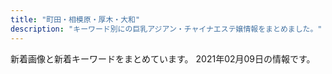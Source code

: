 ```yaml
---
title: "町田・相模原・厚木・大和"
description: "キーワード別にの巨乳アジアン・チャイナエステ嬢情報をまとめました。"
---
```


新着画像と新着キーワードをまとめています。
2021年02月09日の情報です。

<DmmAffiliateIns />
<KeywordTable
  shops={
    [
    {
        "img_links": [
            "http://sakura.jps.cm/images/pick.jpg",
            "http://sakura.jps.cm/images/s3.jpg",
            "http://sakura.jps.cm/images/s1.jpg",
            "http://sakura.jps.cm/images/s_link.jpg",
            "http://sakura.jps.cm/images/top.jpg",
            "http://sakura2.a2.reraku.work/upload/sites/47/2018/10/2018100610444161.jpg",
            "http://sakura.jps.cm/images/mobile.jpg",
            "http://sakura2.a2.reraku.work/upload/sites/47/2018/10/2018100106460946.jpg",
            "http://sakura.jps.cm/images/s_staff.jpg",
            "http://sakura.jps.cm/images/room1.jpg",
            "http://sakura.jps.cm/images/room2.jpg",
            "http://sakura.jps.cm/images/s_news.jpg",
            "http://sakura.jps.cm/images/room3.jpg",
            "http://sakura2.a2.reraku.work/upload/sites/47/2018/10/2018100610454511.jpg",
            "http://sakura.jps.cm/images/room4.jpg"
        ],
        "name": "\u3055\u304f\u3089",
        "keywords": {
            "88": 4,
            "C": 15,
            "83": 4,
            "85": 4,
            "E": 4
        },
        "station": "\u4e2d\u592e\u6797\u9593\u99c5\u897f\u53e3",
        "url": "http://sakura.jps.cm/"
    },
    {
        "keywords": {},
        "name": "\u695a\u3005",
        "img_links": [
            "http://onshin.xyz/_src/39571220/img20200212123842969058.jpg",
            "http://onshin.xyz/_src/39647639/cam2.jpg",
            "http://onshin.xyz/_src/39571162/img20200212123720046544.jpg",
            "http://onshin.xyz/_src/39571145/wechatimg269_20200209155042881.jpg",
            "http://onshin.xyz/_src/38965876/wechatimg49.jpg",
            "http://onshin.xyz/_src/38965813/staffgallery.png",
            "http://onshin.xyz/_src/39571177/img20200212123750825675.jpg",
            "http://onshin.xyz/_src/39571026/point_blur_jan292021_170857.jpg",
            "http://onshin.xyz/_src/39571051/img20200212123842969058.jpg",
            "http://onshin.xyz/_src/39571056/img20200212123918630367.jpg",
            "http://onshin.xyz/_src/39571234/img20200212123918630367.jpg",
            "http://onshin.xyz/_src/39571219/img20200212123842969058.jpg",
            "http://onshin.xyz/_src/38965782/navi_07.png",
            "http://onshin.xyz/_src/38965758/s1.jpg",
            "http://onshin.xyz/_src/38965798/sign.png",
            "http://onshin.xyz/_src/39571217/img20200212123842969058.jpg",
            "http://onshin.xyz/_src/38965769/sign.png",
            "http://onshin.xyz/_src/38965857/s4.jpg",
            "http://onshin.xyz/_src/39571231/img20200212123918630367.jpg",
            "http://onshin.xyz/_src/39571218/img20200212123842969058.jpg",
            "http://onshin.xyz/_src/38965770/sign.png",
            "http://onshin.xyz/_src/39571023/img20200212123750825675.jpg",
            "http://onshin.xyz/_src/38965760/s3.jpg",
            "http://onshin.xyz/_src/38965812/sign.png",
            "http://onshin.xyz/_src/39571142/wechatimg269_20200209155042881.jpg",
            "http://onshin.xyz/_src/38965842/img20200212123402999347.jpg",
            "http://onshin.xyz/_src/38965884/wechatimg89089a3d49ce9555a298149aea23d992.jpg",
            "http://onshin.xyz/_src/38965766/now.jpg",
            "http://onshin.xyz/_src/39571116/img20200212123605950636.jpg",
            "http://onshin.xyz/_src/38965834/sign.png",
            "http://onshin.xyz/_src/39648932/wechatimg269_20200209155042881.jpg",
            "http://onshin.xyz/_src/39571190/point_blur_jan292021_170857.jpg",
            "http://onshin.xyz/_src/39571233/img20200212123918630367.jpg",
            "http://onshin.xyz/_src/38965843/img20200212123402999347.jpg",
            "http://onshin.xyz/_src/38965789/sign.png",
            "http://onshin.xyz/_src/39648933/wechatimg270.jpg",
            "http://onshin.xyz/_src/38965849/img20200212123452130136.jpg",
            "http://onshin.xyz/_src/39627767/wx00020211-183028%402x.png",
            "http://onshin.xyz/_src/38965854/s2.jpg",
            "http://onshin.xyz/_src/39571192/point_blur_jan292021_170857.jpg",
            "http://onshin.xyz/_src/39571004/img20200212123720046544.jpg",
            "http://onshin.xyz/_src/39571022/img20200212123750825675.jpg",
            "http://onshin.xyz/_src/38965860/conbaner.png",
            "http://onshin.xyz/_src/38965845/img20200212123402999347.jpg",
            "http://onshin.xyz/_src/38965804/img20200212123452130136.jpg",
            "http://onshin.xyz/_src/39571232/img20200212123918630367.jpg",
            "http://onshin.xyz/_src/38965826/img20200212123452130136.jpg",
            "http://onshin.xyz/_src/38965874/wechatimg48.jpg",
            "http://onshin.xyz/_src/38965771/conbaner.png",
            "http://onshin.xyz/_src/38965847/img20200212123402999347.jpg",
            "http://onshin.xyz/_src/38965795/sign.png",
            "http://onshin.xyz/_src/38965855/s3.jpg",
            "http://onshin.xyz/_src/38965786/sign.png",
            "http://onshin.xyz/_src/39571163/img20200212123720046544.jpg",
            "http://onshin.xyz/_src/38965809/sign.png",
            "http://onshin.xyz/_src/38965844/img20200212123402999347.jpg",
            "http://onshin.xyz/_src/38965864/time.png",
            "http://onshin.xyz/_src/39570591/img20200212123605950636.jpg",
            "http://onshin.xyz/_src/39571193/point_blur_jan292021_170857.jpg",
            "http://onshin.xyz/_src/39571180/img20200212123750825675.jpg",
            "http://onshin.xyz/_src/38965856/s4.jpg",
            "http://onshin.xyz/_src/39571146/wechatimg269_20200209155042881.jpg",
            "http://onshin.xyz/_src/38965853/s1.jpg",
            "http://onshin.xyz/_src/39571141/wechatimg270.jpg",
            "http://onshin.xyz/_src/38965850/img20200212123452130136.jpg",
            "http://onshin.xyz/_src/38965868/wechatimg52.jpg",
            "http://onshin.xyz/_src/38965848/img20200212123402999347.jpg",
            "http://onshin.xyz/_src/38965778/navi_03.png",
            "http://onshin.xyz/_src/38965780/navi_05.png",
            "http://onshin.xyz/_src/39571179/img20200212123750825675.jpg",
            "http://onshin.xyz/_src/38965827/img20200212123452130136.jpg",
            "http://onshin.xyz/_src/38965878/wechatimg47.jpg",
            "http://onshin.xyz/_src/38965837/sign.png",
            "http://onshin.xyz/_src/39571005/img20200212123720046544.jpg",
            "http://onshin.xyz/_src/39571052/img20200212123842969058.jpg",
            "http://onshin.xyz/_src/39571115/img20200212123605950636.jpg",
            "http://onshin.xyz/_src/39571165/img20200212123720046544.jpg",
            "http://onshin.xyz/_src/38965759/s2.jpg",
            "http://onshin.xyz/_src/38965870/wechatimg46.jpg",
            "http://onshin.xyz/_src/38965886/re.png",
            "http://onshin.xyz/_src/39570590/img20200212123605950636.jpg",
            "http://onshin.xyz/_src/38965767/now.jpg",
            "http://onshin.xyz/_src/39571027/point_blur_jan292021_170857.jpg",
            "http://onshin.xyz/_src/38965784/navi_09.png",
            "http://onshin.xyz/_src/39571117/img20200212123605950636.jpg",
            "http://onshin.xyz/_src/39571114/img20200212123605950636.jpg",
            "http://onshin.xyz/_src/39571178/img20200212123750825675.jpg",
            "http://onshin.xyz/_src/38965872/wechatimg51.jpg",
            "http://onshin.xyz/_src/39571191/point_blur_jan292021_170857.jpg",
            "http://onshin.xyz/_src/38965821/sign.png",
            "http://onshin.xyz/_src/38965805/img20200212123452130136.jpg",
            "http://onshin.xyz/_src/39571055/img20200212123918630367.jpg",
            "http://onshin.xyz/_src/39647637/cam2.jpg",
            "http://onshin.xyz/_src/39571164/img20200212123720046544.jpg",
            "http://onshin.xyz/_src/38965818/sign.png"
        ],
        "url": "http://onshin.xyz/",
        "station": "\u672c\u539a\u6728\u99c5\u5317\u53e3"
    },
    {
        "url": "http://koukoku.xyz/ocean/",
        "name": "\u30aa\u30fc\u30b7\u30e3\u30f3",
        "img_links": [
            "http://koukoku.xyz/ocean/css/top01.jpg",
            "http://koukoku.xyz/ocean/css/top02.jpg",
            "http://koukoku.xyz/ocean/css/staff/staff01.jpg",
            "http://koukoku.xyz/ocean/css/staff/staff02.jpg",
            "http://koukoku.xyz/ocean/css/staff/staff03.jpg",
            "http://koukoku.xyz/ocean/css/osusume03.jpg",
            "http://koukoku.xyz/ocean/images/call.png",
            "http://koukoku.xyz/ocean/css/osusume02.jpg",
            "http://koukoku.xyz/ocean/css/m-head01.jpg",
            "http://koukoku.xyz/ocean/css/osusume01.jpg",
            "http://koukoku.xyz/ocean/css/top03.jpg",
            "http://koukoku.xyz/ocean/css/foot.jpg"
        ],
        "station": "\u4e2d\u592e\u6797\u9593\u99c5\u5317\u53e3",
        "keywords": {}
    },
    {
        "keywords": {
            "E": 1,
            "86": 23,
            "89": 23,
            "D": 2,
            "84": 23
        },
        "url": "https://anna.jpn.cm/",
        "station": "JR\u76f8\u6a21\u539f\u99c5\u5357\u53e3",
        "img_links": [
            "https://anna.jpn.cm/photos/17/8178/202101/21012112221c3c.jpeg",
            "https://anna.jpn.cm/photos/17/8178/202101/21012112215642h.jpeg",
            "https://anna.jpn.cm/photos/17/8178/202101/21012112225ht6.jpeg",
            "https://anna.jpn.cm/photos/17/8178/202101/2101201510162g6.png",
            "https://anna.jpn.cm/photos/17/8178/202101/21012112224by0.jpeg",
            "https://anna.jpn.cm/photos/17/8178/202101/2101211223346325.jpeg",
            "https://anna.jpn.cm/photos/17/8178/202101/2101211223195b4.jpeg",
            "https://anna.jpn.cm/themes/anna/template/assets/images/sp_tel.png",
            "https://anna.jpn.cm/photos/17/8178/202101/2101201510034339.png",
            "https://anna.jpn.cm/photos/17/8178/202101/21012112232g013.jpeg",
            "https://anna.jpn.cm/photos/17/8178/202101/2101211222396216.jpeg",
            "https://assets.jp-navi.info/images/images/es-thumbnail.png",
            "https://anna.jpn.cm/photos/17/8178/202101/21012112220r117.jpeg",
            "https://anna.jpn.cm/photos/17/8178/202101/2101201510103120.png",
            "https://anna.jpn.cm/photos/17/8178/202101/210120151025n62.png"
        ],
        "name": "\u30a2\u30f3\u30ca"
    },
    {
        "name": "\u61a9\u3044",
        "keywords": {
            "C": 2,
            "86": 1,
            "87": 1,
            "D": 3,
            "85": 3
        },
        "url": "http://ikoi.jpn.vin/",
        "img_links": [
            "http://ikoi.jpn.vin/images/flow4.jpg",
            "http://ikoi.jpn.vin/images/coupon.jpg",
            "http://ikoi.jpn.vin/images/ac3.jpg",
            "http://ikoi.jpn.vin/images/information.jpg",
            "http://ikoi.jpn.vin/images/flow2.jpg",
            "http://ikoi.jpn.vin/i/images/flow4.jpg",
            "http://ikoi.jpn.vin/i/images/f5.jpg",
            "http://ikoi.jpn.vin/images/r1.jpg",
            "http://ikoi.jpn.vin/i/images/f4.jpg",
            "http://ikoi.jpn.vin/images/ac1.jpg",
            "http://ikoi.jpn.vin/i/images/guide2.jpg",
            "http://ikoi.jpn.vin/i/images/f1.jpg",
            "http://ikoi.jpn.vin/images/guide3.jpg",
            "http://ikoi.jpn.vin/i/images/guide_photo02.jpg",
            "http://ikoi.jpn.vin/i/images/flow5.jpg",
            "http://ikoi.jpn.vin/images/guide_photo01.jpg",
            "http://ikoi.jpn.vin/images/r2.jpg",
            "http://ikoi.jpn.vin/images/guide_photo03.jpg",
            "http://ikoi.jpn.vin/i/images/flow3.jpg",
            "http://ikoi.jpn.vin/i/images/room3.jpg",
            "http://ikoi.jpn.vin/i/images/guide1.jpg",
            "http://ikoi.jpn.vin/i/images/guide_photo01.jpg",
            "http://ikoi.jpn.vin/images/flow5.jpg",
            "http://ikoi.jpn.vin/images/r4.jpg",
            "http://ikoi.jpn.vin/photos/sites/43/2020/11/2020110402141132.jpg",
            "http://ikoi.jpn.vin/images/guide2.jpg",
            "http://ikoi.jpn.vin/images/ac4.jpg",
            "http://ikoi.jpn.vin/photos/sites/43/2020/11/2020110402141084.jpg",
            "http://ikoi.jpn.vin/images/f3.jpg",
            "http://ikoi.jpn.vin/photos/sites/43/2020/11/202011130631149.jpg",
            "http://ikoi.jpn.vin/images/flow1.jpg",
            "http://ikoi.jpn.vin/images/guide_photo02.jpg",
            "http://ikoi.jpn.vin/images/f2.jpg",
            "http://ikoi.jpn.vin/i/images/f2.jpg",
            "http://ikoi.jpn.vin/images/flow3.jpg",
            "http://ikoi.jpn.vin/i/images/guide_photo03.jpg",
            "http://ikoi.jpn.vin/images/guide1.jpg",
            "http://ikoi.jpn.vin/images/arrow.png",
            "http://ikoi.jpn.vin/photos/sites/43/2019/11/2019110605282192.jpg",
            "http://ikoi.jpn.vin/i/images/flow1.jpg",
            "http://ikoi.jpn.vin/i/images/f3.jpg",
            "http://ikoi.jpn.vin/images/ac2.jpg",
            "http://ikoi.jpn.vin/i/images/flow2.jpg",
            "http://ikoi.jpn.vin/images/info1.jpg",
            "http://ikoi.jpn.vin/images/f4.jpg",
            "http://ikoi.jpn.vin/photos/sites/43/2020/11/2020110402141063.jpg",
            "http://ikoi.jpn.vin/images/mobile.jpg",
            "http://ikoi.jpn.vin/images/r3.jpg",
            "http://ikoi.jpn.vin/images/f1.jpg",
            "http://ikoi.jpn.vin/i/images/guide3.jpg",
            "http://ikoi.jpn.vin/images/f5.jpg"
        ],
        "station": "JR\u76f8\u6a21\u539f\u99c5\u5357\u53e3"
    },
    {
        "url": "http://www.yuri.esjoho.com/",
        "name": "\u767e\u5408",
        "keywords": {
            "D": 4,
            "87": 4,
            "89": 2,
            "F": 2,
            "88": 2,
            "E": 2
        },
        "station": "\u753a\u7530\u99c5\u5317\u53e3",
        "img_links": [
            "http://www.yuri.esjoho.com/images/s_staff.jpg",
            "http://www.yuri.esjoho.com/files/001-03.jpg",
            "http://www.yuri.esjoho.com/images/mobile.jpg",
            "http://www.yuri.esjoho.com/files/002.jpg",
            "http://www.yuri.esjoho.com/files/002-02.jpg",
            "http://www.yuri.esjoho.com/files/004.jpg",
            "http://www.yuri.esjoho.com/images/s_pick.jpg",
            "http://www.yuri.esjoho.com/files/003.jpg",
            "http://www.yuri.esjoho.com/images/gallery1.jpg",
            "http://www.yuri.esjoho.com/images/nbj3.jpg",
            "http://www.yuri.esjoho.com/files/004-03.jpg",
            "http://www.yuri.esjoho.com/images/1.jpg",
            "http://www.yuri.esjoho.com/files/001.jpg",
            "http://www.yuri.esjoho.com/files/001-02.jpg",
            "http://www.yuri.esjoho.com/files/002-03.jpg",
            "http://www.yuri.esjoho.com/images/s_info.jpg",
            "http://www.yuri.esjoho.com/files/003-02.jpg",
            "http://www.yuri.esjoho.com/images/end1.png",
            "http://www.yuri.esjoho.com/files/003-03.jpg",
            "http://www.yuri.esjoho.com/images/top.jpg",
            "http://www.yuri.esjoho.com/files/004-02.jpg",
            "http://www.yuri.esjoho.com/images/s_news.jpg"
        ]
    },
    {
        "img_links": [
            "http://en-massage.work/sp/img/tel.jpg",
            "http://en-massage.work/sp/img/time.jpg",
            "http://en-massage.work/sp/img/pickupsize4.jpg",
            "http://en-massage.work/img/sta1.jpg",
            "http://en-massage.work/sp/img/t-s.jpg",
            "http://en-massage.work/img/sta3.jpg",
            "http://en-massage.work/sp/img/botton.jpg",
            "http://en-massage.work/sp/img/sta4.jpg",
            "http://en-massage.work/img/st1.jpg",
            "http://en-massage.work/img/haed.png",
            "http://en-massage.work/sp/img/pickupsize1.jpg",
            "http://en-massage.work/sp/img/sta3.jpg",
            "http://en-massage.work/sp/img/pc.jpg",
            "http://en-massage.work/sp/img/cam.jpg",
            "http://en-massage.work/img/bottom.png",
            "http://en-massage.work/sp/img/info.jpg",
            "http://en-massage.work/sp/img/t-t.jpg",
            "http://en-massage.work/sp/img/t-r.jpg",
            "http://en-massage.work/img/pickupsize3.jpg",
            "http://en-massage.work/sp/img/sta2.jpg",
            "http://en-massage.work/sp/img/tit.jpg",
            "http://en-massage.work/img/st3.jpg",
            "http://en-massage.work/img/bottom2.png",
            "http://en-massage.work/img/pickupsize1.jpg",
            "http://en-massage.work/sp/img/pickupsize2.jpg",
            "http://en-massage.work/sp/img/sys.jpg",
            "http://en-massage.work/sp/img/pic.jpg",
            "http://en-massage.work/img/sta2.jpg",
            "http://en-massage.work/img/enent.jpg",
            "http://en-massage.work/img/sta4.jpg",
            "http://en-massage.work/img/st2.jpg",
            "http://en-massage.work/sp/img/add.jpg",
            "http://en-massage.work/sp/img/sta1.jpg",
            "http://en-massage.work/sp/img/pickupsize3.jpg",
            "http://en-massage.work/sp/img/t-o.jpg",
            "http://en-massage.work/img/nost.jpg",
            "http://en-massage.work/img/pickupsize2.jpg",
            "http://en-massage.work/img/st4.jpg",
            "http://en-massage.work/img/pickupsize4.jpg",
            "http://en-massage.work/sp/img/t-a.jpg"
        ],
        "station": "\u76f8\u6a21\u5927\u91ce\u99c5\u5357\u53e3",
        "url": "http://en-massage.work/",
        "name": "\u7e01",
        "keywords": {
            "D": 3,
            "87": 3,
            "83": 3,
            "C": 20,
            "86": 6
        }
    },
    {
        "url": "http://sagamiono.net/",
        "img_links": [
            "http://sagamiono.net/staffPhoto/s20210114023151.jpg",
            "http://sagamiono.net/staffPhoto/b20210114023255.jpg",
            "http://sagamiono.net/images/gallery/04.jpg",
            "http://sagamiono.net/images/slider/04.jpg",
            "http://sagamiono.net/staffPhoto/b20210114023117.jpg",
            "http://sagamiono.net/staffPhoto/s20210114023233.jpg",
            "http://sagamiono.net/staffPhoto/s20210114023130.jpg",
            "http://sagamiono.net/staffPhoto/b20210114023057.jpg",
            "http://sagamiono.net/images/mobile.jpg",
            "http://sagamiono.net/staffPhoto/b20210114023233.jpg",
            "http://sagamiono.net/staffPhoto/s20210114023057.jpg",
            "http://sagamiono.net/images/showFrame.png",
            "http://sagamiono.net/staffPhoto/b20210114023244.jpg",
            "http://sagamiono.net/images/gallery/03.jpg",
            "http://sagamiono.net/staffPhoto/b20210114023211.jpg",
            "http://sagamiono.net/uploadfiles/Image/campaignSagamionoNet1.jpg",
            "http://sagamiono.net/images/gallery/01.jpg",
            "http://sagamiono.net/images/gallery/02.jpg",
            "http://sagamiono.net/staffPhoto/s20210114023223.jpg",
            "http://sagamiono.net/staffPhoto/b20210114023130.jpg",
            "http://sagamiono.net/images/slider/02.jpg",
            "http://sagamiono.net/uploadfiles/images/052.jpg",
            "http://sagamiono.net/staffPhoto/s20210114023117.jpg",
            "http://sagamiono.net/staffPhoto/b20210114023151.jpg",
            "http://sagamiono.net/staffPhoto/b20210114023223.jpg",
            "http://sagamiono.net/staffPhoto/s20210114023244.jpg",
            "http://sagamiono.net/images/slider/03.jpg",
            "http://sagamiono.net/staffPhoto/s20210114023255.jpg",
            "http://sagamiono.net/images/returnBtn.png",
            "http://sagamiono.net/uploadfiles/images/08.jpg",
            "http://sagamiono.net/staffPhoto/s20210114023211.jpg",
            "http://sagamiono.net/images/slider/01.jpg"
        ],
        "keywords": {
            "87": 1,
            "82": 1,
            "90": 3,
            "88": 1,
            "91": 1,
            "\u30bb\u30af\u30b7\u30fc": 134,
            "84": 1,
            "92": 1,
            "D": 1,
            "C": 1
        },
        "name": "\u30b3\u30b9\u30e2\u30b9",
        "station": "\u76f8\u6a21\u5927\u91ce\u99c5\u5317\u53e3"
    },
    {
        "name": "\u3089\u304f\u3089\u304f",
        "station": "\u5927\u548c\u99c5\u5357\u53e3",
        "keywords": {
            "84": 1,
            "86": 1,
            "D": 2,
            "C": 1,
            "E": 1,
            "88": 1,
            "87": 1
        },
        "img_links": [
            "http://www.smile-es.info/img/pic/int1.jpg",
            "http://www.smile-es.info/staff/mika2.jpg",
            "http://www.smile-es.info/staff/mio2.jpg",
            "http://www.smile-es.info/staff/zb.jpg",
            "http://www.smile-es.info/img/pic/slide_2.jpg",
            "http://www.smile-es.info/staff/mika3.jpg",
            "http://www.smile-es.info/staff/aya4.jpg",
            "http://www.smile-es.info/staff/mio.jpg",
            "http://www.smile-es.info/staff/aya2.jpg",
            "http://www.smile-es.info/staff/mika.jpg",
            "http://www.smile-es.info/staff/nao2.jpg",
            "http://www.smile-es.info/staff/nao1.jpg",
            "http://www.smile-es.info/staff/aya3.jpg",
            "http://www.smile-es.info/staff/mio4.jpg",
            "http://www.smile-es.info/staff/nao.jpg",
            "http://www.smile-es.info/img/pic/int3.jpg",
            "http://www.smile-es.info/staff/mika1.jpg",
            "http://www.smile-es.info/img/pic/rec.jpg",
            "http://www.smile-es.info/img/pic/slide_1.jpg",
            "http://www.smile-es.info/staff/mio1.jpg",
            "http://www.smile-es.info/img/pic/int2.jpg",
            "http://www.smile-es.info/staff/aya.jpg",
            "http://www.smile-es.info/staff/mio3.jpg",
            "http://www.smile-es.info/img/pic/int4.jpg",
            "http://www.smile-es.info/staff/nao3.jpg",
            "http://www.smile-es.info/staff/aya1.jpg"
        ],
        "url": "http://www.smile-es.info/"
    },
    {
        "station": "\u5357\u6797\u9593\u99c5\u897f\u53e3",
        "keywords": {
            "90": 1,
            "86": 5,
            "85": 3,
            "80": 1,
            "F": 1,
            "87": 3,
            "89": 2,
            "D": 6,
            "E": 1,
            "C": 8,
            "92": 1,
            "88": 1
        },
        "name": "\u3075\u308c\u3042\u3044",
        "url": "http://a-relax.info",
        "img_links": [
            "http://a-relax.info/images/index_32.jpg",
            "http://a-relax.info/images/r01.jpg",
            "http://a-relax.info/girl/017.jpg",
            "http://a-relax.info/girl/05.jpg",
            "http://a-relax.info/images/index_09.jpg",
            "http://a-relax.info/images/index_35.jpg",
            "http://a-relax.info/images/index_13.jpg",
            "http://a-relax.info/images/index_34.jpg",
            "http://a-relax.info/images/index_38.jpg",
            "http://a-relax.info/images/index_17.jpg",
            "http://a-relax.info/images/index_02.jpg",
            "http://a-relax.info/images/index_40.jpg",
            "http://a-relax.info/images/staff_01.jpg",
            "http://a-relax.info/images/r04.jpg",
            "http://a-relax.info/girl/013.jpg",
            "http://a-relax.info/images/index_36.jpg",
            "http://a-relax.info/images/info_01.jpg",
            "http://a-relax.info/images/02.jpg",
            "http://a-relax.info/images/r03.jpg",
            "http://a-relax.info/images/index_15.jpg",
            "http://a-relax.info/girl/019.jpg",
            "http://a-relax.info/images/index_10.jpg",
            "http://a-relax.info/images/index_27.jpg",
            "http://a-relax.info/images/index_12.jpg",
            "http://a-relax.info/images/rec.jpg",
            "http://a-relax.info/images/index_11.jpg",
            "http://a-relax.info/girl/02.jpg",
            "http://a-relax.info/girl/022.jpg",
            "http://a-relax.info/girl/026.jpg",
            "http://a-relax.info/girl/021.jpg",
            "http://a-relax.info/images/r05.jpg",
            "http://a-relax.info/girl/011.jpg",
            "http://a-relax.info/images/index_16.jpg",
            "http://a-relax.info/images/index_18.jpg",
            "http://a-relax.info/images/index_08.jpg",
            "http://a-relax.info/images/index_23.jpg",
            "http://a-relax.info/images/index_25.jpg",
            "http://a-relax.info/girl/016.jpg",
            "http://a-relax.info/girl/025.jpg",
            "http://a-relax.info/images/index_37.jpg",
            "http://a-relax.info/girl/023.jpg",
            "http://a-relax.info/images/staff_19.jpg",
            "http://a-relax.info/images/rec_19.jpg",
            "http://a-relax.info/images/index_01.jpg",
            "http://a-relax.info/images/index_04.jpg",
            "http://a-relax.info/images/01.jpg",
            "http://a-relax.info/images/index_31.jpg",
            "http://a-relax.info/images/index_06.jpg",
            "http://a-relax.info/images/index_20.jpg",
            "http://a-relax.info/images/info_19.jpg",
            "http://a-relax.info/girl/014.jpg",
            "http://a-relax.info/girl/00.jpg",
            "http://a-relax.info/girl/024.jpg",
            "http://a-relax.info/images/index_22.jpg",
            "http://a-relax.info/images/index_28.jpg",
            "http://a-relax.info/girl/04.jpg",
            "http://a-relax.info/images/index_14.jpg",
            "http://a-relax.info/girl/018.jpg",
            "http://a-relax.info/girl/01.jpg",
            "http://a-relax.info/images/index_03.jpg",
            "http://a-relax.info/girl/03.jpg",
            "http://a-relax.info/images/index_24.jpg",
            "http://a-relax.info/images/r02.jpg",
            "http://a-relax.info/images/index_07.jpg",
            "http://a-relax.info/images/index_29.jpg",
            "http://a-relax.info/images/sub_23.jpg"
        ]
    },
    {
        "keywords": {
            "85": 5,
            "C": 16,
            "D": 4,
            "88": 2
        },
        "station": "\u6d77\u8001\u540d\u99c5\u5357\u53e3",
        "url": "http://mrgurokisetsu.tokyo/",
        "name": "MINA",
        "img_links": [
            "http://mrgurokisetsu.tokyo/uploads/200828/1-200RP919363I.jpg",
            "http://mrgurokisetsu.tokyo/images/top-sp.png",
            "http://mrgurokisetsu.tokyo/uploads/200828/1-200RP931222A.jpg",
            "http://mrgurokisetsu.tokyo/uploads/201026/1-201026161220H2.jpg",
            "http://mrgurokisetsu.tokyo/uploads/201114/1-201114140IG24.jpg",
            "http://mrgurokisetsu.tokyo/uploads/181218/1-1Q21R106025N.png",
            "http://mrgurokisetsu.tokyo/uploads/200828/1-200RP92305117.jpg",
            "http://mrgurokisetsu.tokyo/uploads/181219/1-1Q219153224547.jpg",
            "http://mrgurokisetsu.tokyo/uploads/181219/1-1Q21915324H06.jpg",
            "http://mrgurokisetsu.tokyo/uploads/200828/1-200RP92124K5.jpg",
            "http://mrgurokisetsu.tokyo/uploads/200828/1-200RP93113I1.jpg",
            "http://mrgurokisetsu.tokyo/uploads/181219/1-1Q2191A044L9.jpg",
            "http://mrgurokisetsu.tokyo/uploads/200828/1-200RP92115101.jpg",
            "http://mrgurokisetsu.tokyo/uploads/200828/1-200RP92022417.jpg",
            "http://mrgurokisetsu.tokyo/uploads/181218/1-1Q21R10649544.png",
            "http://mrgurokisetsu.tokyo/uploads/200828/1-200RP92314957.jpg",
            "http://mrgurokisetsu.tokyo/images/end.png",
            "http://mrgurokisetsu.tokyo/uploads/181218/1-1Q21R10626151.png",
            "http://mrgurokisetsu.tokyo/uploads/181218/1-1Q21R10G3C3.png",
            "http://mrgurokisetsu.tokyo/uploads/181219/1-1Q2191A133208.jpg",
            "http://mrgurokisetsu.tokyo/uploads/200828/1-200RP92032509.jpg",
            "http://mrgurokisetsu.tokyo/uploads/200828/1-200RP9192Y24.jpg"
        ]
    },
    {
        "name": "Latis \u30e9\u30c6\u30a3\u30b9",
        "keywords": {
            "86": 32,
            "C": 19
        },
        "img_links": [
            "https://latis.ests.jp/images/mobile.jpg",
            "https://latis.ests.jp/images/xin.jpg",
            "https://latis.ests.jp/photos/sites/147/2020/10/2020102803071223.jpg",
            "https://latis.ests.jp/images/s_pick.jpg",
            "https://latis.ests.jp/images/s_face.jpg",
            "https://latis.ests.jp/photos/sites/147/2020/10/2020102803071677.jpg",
            "https://latis.ests.jp/images/top.png",
            "https://latis.ests.jp/images/s_staff.jpg",
            "https://latis.ests.jp/images/s_link.jpg",
            "https://latis.ests.jp/photos/sites/147/2020/10/2020102803070556.jpg",
            "https://latis.ests.jp/images/s_news.jpg",
            "https://latis.ests.jp/photos/sites/147/2020/10/2020102803370790.jpg",
            "https://latis.ests.jp/images/s2.jpg",
            "https://latis.ests.jp/images/s1.jpg"
        ],
        "station": "JR\u76f8\u6a21\u539f\u99c5\u5357\u53e3",
        "url": "https://latis.ests.jp/"
    },
    {
        "img_links": [
            "http://roman-es.info/img/pic/slide_2.jpg",
            "http://roman-es.info/staff/miki3.jpg",
            "http://roman-es.info/staff/yuki4.jpg",
            "http://roman-es.info/staff/emi3.jpg",
            "http://roman-es.info/img/pic/slide_1.jpg",
            "http://roman-es.info/staff/mikic.jpg",
            "http://roman-es.info/staff/emi2.jpg",
            "http://roman-es.info/staff/miki4.jpg",
            "http://roman-es.info/staff/yuki1.jpg",
            "http://roman-es.info/staff/yuki2.jpg",
            "http://roman-es.info/staff/miki.jpg",
            "http://roman-es.info/staff/yuki.jpg",
            "http://roman-es.info/staff/yuki3.jpg",
            "http://roman-es.info/staff/miki2.jpg",
            "http://roman-es.info/staff/miki1.jpg",
            "http://roman-es.info/staff/emi1.jpg",
            "http://roman-es.info/img/all/loader.png",
            "http://roman-es.info/staff/emi.jpg"
        ],
        "url": "http://roman-es.info/",
        "station": "\u5927\u548c\u99c5",
        "name": "\u4eba\u9b5a",
        "keywords": {}
    },
    {
        "station": "JR\u753a\u7530\u99c5\u5317\u53e3",
        "name": "FIRST CLASS",
        "keywords": {
            "84": 2,
            "\u30bb\u30af\u30b7\u30fc": 2,
            "C": 6,
            "E": 4,
            "\u80f8": 4,
            "86": 4,
            "D": 4
        },
        "img_links": [
            "https://est-fc.com/staffPhoto/s20210120200400.jpg",
            "https://est-fc.com/staffPhoto/b20210114223251.jpg",
            "https://est-fc.com/staffPhoto/s20210121164929.jpg",
            "https://est-fc.com/uploadfiles/Image/campaignEstFcCom.jpg",
            "https://est-fc.com/staffPhoto/b20210201190332.jpg",
            "https://est-fc.com/images/slider/02.jpg",
            "https://est-fc.com/js/sliderLine/slide_prev.png",
            "https://est-fc.com/staffPhoto/b20201229185637.jpg",
            "https://est-fc.com/staffPhoto/b20201229174501.jpg",
            "https://est-fc.com/staffPhoto/b20210120200400.jpg",
            "https://est-fc.com/staffPhoto/s20210114223251.jpg",
            "https://est-fc.com/staffPhoto/s20210201190332.jpg",
            "https://est-fc.com/staffPhoto/s20201229174501.jpg",
            "https://est-fc.com/staffPhoto/s20201229185637.jpg",
            "https://est-fc.com/staffPhoto/b20210121164929.jpg",
            "https://est-fc.com/js/sliderLine/slide_next.png",
            "https://est-fc.com/images/slider/01.jpg"
        ],
        "url": "https://est-fc.com/"
    },
    {
        "url": "http://salon-treat.com/",
        "station": "\u5927\u548c\u99c5\u5317\u53e3",
        "img_links": [
            "http://salon-treat.com/img/ttl_new.png",
            "http://salon-treat.com/staff/ami/02.jpg",
            "http://salon-treat.com/img/head.jpg",
            "http://salon-treat.com/img/ttl_scdlt.png",
            "http://salon-treat.com/staff/emi/02.jpg",
            "http://salon-treat.com/staff/ami/01.jpg",
            "http://salon-treat.com/img/ttl_staff.png",
            "http://salon-treat.com/img/campaign1.png",
            "http://salon-treat.com/staff/emi/01.jpg"
        ],
        "keywords": {
            "C": 9
        },
        "name": "\u6d77\u306e\u98a8"
    },
    {
        "name": "\u5922\u306e\u604b",
        "img_links": [
            "http://yumenokoi.xyz.mn/photos/sites/63/2020/08/2020082804381466.jpg",
            "http://yumenokoi.xyz.mn/images/2.jpg",
            "http://yumenokoi.xyz.mn/images/s_staff.jpg",
            "http://yumenokoi.xyz.mn/images/staff_bj3.jpg",
            "http://yumenokoi.xyz.mn/images/info2.jpg",
            "http://yumenokoi.xyz.mn/images/top.jpg",
            "http://yumenokoi.xyz.mn/images/mobile.jpg",
            "http://yumenokoi.xyz.mn/images/s_link.jpg",
            "http://yumenokoi.xyz.mn/photos/sites/63/2020/08/2020082804382098.jpg",
            "http://yumenokoi.xyz.mn/images/news1.jpg",
            "http://yumenokoi.xyz.mn/images/1.jpg"
        ],
        "url": "http://yumenokoi.xyz.mn/",
        "keywords": {
            "D": 2,
            "86": 2
        },
        "station": "\u5927\u548c\u99c5\u5317\u53e3"
    },
    {
        "name": "\u30a2\u30ab\u30b9\u30ea\u30cf\u30a6\u30b9",
        "keywords": {
            "C": 5,
            "86": 15,
            "D": 15,
            "85": 5
        },
        "url": "http://mai.abnavi.info/",
        "station": "\u672c\u539a\u6728\u99c5\u6771\u53e3",
        "img_links": [
            "http://mai.abnavi.info/images/top.jpg",
            "http://mai.abnavi.info/images/end.png",
            "http://mai.abnavi.info/photos/sites/37/2020/12/2020120717270293.jpg",
            "http://mai.abnavi.info/images/link.jpg",
            "http://mai.abnavi.info/images/mobile.jpg",
            "http://mai.abnavi.info/images/room1.jpg",
            "http://mai.abnavi.info/images/room4.jpg",
            "http://mai.abnavi.info/photos/sites/37/2020/08/2020082918252940.jpg",
            "http://mai.abnavi.info/photos/sites/37/2020/10/2020103018180523.jpg",
            "http://mai.abnavi.info/photos/sites/37/2019/11/2019111711211273.jpg",
            "http://mai.abnavi.info/images/room3.jpg",
            "http://mai.abnavi.info/images/room2.jpg",
            "http://mai.abnavi.info/images/staff.jpg"
        ]
    },
    {
        "url": "http://hm705.jpn.cm/",
        "keywords": {},
        "img_links": [
            "http://hm705.jpn.cm/photos/sites/37/2018/06/2018061903375846.jpg",
            "http://hm705.jpn.cm/images/s_staff.jpg",
            "http://hm705.jpn.cm/images/info1.jpg",
            "http://hm705.jpn.cm/images/blogger.jpg",
            "http://hm705.jpn.cm/images/dian.jpg",
            "http://hm705.jpn.cm/images/s_link.jpg",
            "http://hm705.jpn.cm/images/ac1.jpg",
            "http://hm705.jpn.cm/images/top.jpg",
            "http://hm705.jpn.cm/photos/sites/37/2020/12/2020120203142783.jpg",
            "http://hm705.jpn.cm/images/s_blogger.jpg",
            "http://hm705.jpn.cm/images/end.png",
            "http://hm705.jpn.cm/images/mobile.jpg",
            "http://hm705.jpn.cm/photos/sites/37/2020/01/2020012609400388.jpg",
            "http://hm705.jpn.cm/images/s.jpg"
        ],
        "name": "\u30ab\u30a8\u30eb\u306e\u5bb6",
        "station": "JR\u6a4b\u672c\u99c5\u5317\u53e3"
    },
    {
        "station": "\u5c0f\u7530\u6025\u76f8\u6a21\u539f\u99c5\u5357\u53e3",
        "url": "http://www.relax-fuwafuwa.cn/",
        "name": "\u3075\u308f\u3075\u308f",
        "keywords": {
            "E": 1,
            "95": 1,
            "94": 1,
            "F": 1,
            "89": 1
        },
        "img_links": [
            "http://www.relax-fuwafuwa.cn/Public/Reception/picture/nei3.jpg",
            "http://www.relax-fuwafuwa.cn/ueditor/php/upload/image/20171213/1513161912109916.jpg",
            "http://www.relax-fuwafuwa.cn/Public/Reception/picture/nei_bj3.jpg",
            "http://www.relax-fuwafuwa.cn/Public/Reception/picture/top.png",
            "http://www.relax-fuwafuwa.cn/Public/Reception/picture/massage1.png",
            "http://www.relax-fuwafuwa.cn/Public/Reception/picture/staff1.jpg",
            "http://www.relax-fuwafuwa.cn/Public/Reception/picture/s_massage.png",
            "http://www.relax-fuwafuwa.cn/Public/Reception/picture/s_staff.png",
            "http://www.relax-fuwafuwa.cn/Public/Reception/picture/1.png",
            "http://www.relax-fuwafuwa.cn/Public/Reception/picture/biaoti.jpg",
            "http://www.relax-fuwafuwa.cn/Public/Reception/picture/news.png",
            "http://www.relax-fuwafuwa.cn/Public/Reception/picture/2.png",
            "http://www.relax-fuwafuwa.cn/ueditor/php/upload/image/20210208/1612771424294878.jpeg",
            "http://www.relax-fuwafuwa.cn/Public/Reception/picture/nei5.jpg"
        ]
    },
    {
        "keywords": {
            "86": 7,
            "E": 1,
            "D": 6
        },
        "img_links": [
            "http://forever-est.xyz/images/r01.jpg",
            "http://forever-est.xyz/images/girl6.png",
            "http://forever-est.xyz/images/but5.png",
            "http://forever-est.xyz/images/girl5.png",
            "http://forever-est.xyz/images/r03.jpg",
            "http://forever-est.xyz/images/but4.png",
            "http://forever-est.xyz/images/but2.png",
            "http://forever-est.xyz/images/tit1.jpg",
            "http://forever-est.xyz/images/r04.jpg",
            "http://forever-est.xyz/images/ftb.jpg",
            "http://forever-est.xyz/images/tit2.jpg",
            "http://forever-est.xyz/images/tit3.jpg",
            "http://forever-est.xyz/images/girl8.png",
            "http://forever-est.xyz/images/girl3.png",
            "http://forever-est.xyz/images/tit5.jpg",
            "http://forever-est.xyz/images/but1.png",
            "http://forever-est.xyz/images/tit6.jpg",
            "http://forever-est.xyz/images/line.jpg",
            "http://forever-est.xyz/images/girl2.png",
            "http://forever-est.xyz/images/but3.png",
            "http://forever-est.xyz/images/but6.png",
            "http://forever-est.xyz/images/fbb.jpg",
            "http://forever-est.xyz/images/line1.jpg",
            "http://forever-est.xyz/images/girl1.png",
            "http://forever-est.xyz/images/girl7.png",
            "http://forever-est.xyz/images/r02.jpg",
            "http://forever-est.xyz/images/head1.jpg"
        ],
        "url": "http://forever-est.xyz/",
        "name": "\u5fc3\u306e\u5922",
        "station": "\u4e2d\u592e\u6797\u9593\u99c5\u5317\u53e3"
    },
    {
        "keywords": {},
        "img_links": [
            "http://aroma-himawari.com/img/girl/extra/staff-2-1.jpg",
            "http://aroma-himawari.com/img/girl/list/square-1.jpg",
            "http://aroma-himawari.com/img/material/elegant-8.jpg",
            "http://aroma-himawari.com/img/girl/pickup/pickup-1.jpg",
            "http://aroma-himawari.com/img/girl/extra/staff-2-0.jpg",
            "http://aroma-himawari.com/img/material/elegant-15.jpg",
            "http://aroma-himawari.com/img/material/elegant-5.jpg",
            "http://aroma-himawari.com/img/girl/extra/staff-4-3.jpg",
            "http://aroma-himawari.com/img/girl/list/staff-3.jpg",
            "http://aroma-himawari.com/img/material/elegant-14.jpg",
            "http://aroma-himawari.com/img/material/elegant-7.jpg",
            "http://aroma-himawari.com/img/girl/extra/staff-4-2.jpg",
            "http://aroma-himawari.com/img/girl/list/square-4.jpg",
            "http://aroma-himawari.com/img/material/elegant-16.jpg",
            "http://aroma-himawari.com/img/girl/extra/staff-2-2.jpg",
            "http://aroma-himawari.com/img/girl/extra/staff-4-0.jpg",
            "http://aroma-himawari.com/img/material/elegant-11.jpg",
            "http://aroma-himawari.com/img/material/elegant-2.jpg",
            "http://aroma-himawari.com/img/girl/pickup/pickup-2.jpg",
            "http://aroma-himawari.com/img/girl/extra/staff-2-3.jpg",
            "http://aroma-himawari.com/img/girl/list/square-2.jpg",
            "http://aroma-himawari.com/img/girl/list/square-5.jpg",
            "http://aroma-himawari.com/img/girl/list/staff-5.jpg",
            "http://aroma-himawari.com/img/material/shiatsu-5.jpg",
            "http://aroma-himawari.com/img/girl/extra/staff-5-2.jpg",
            "http://aroma-himawari.com/img/material/elegant-10.jpg",
            "http://aroma-himawari.com/img/material/arrow_next.png",
            "http://aroma-himawari.com/img/girl/extra/staff-5-0.jpg",
            "http://aroma-himawari.com/img/girl/extra/staff-3-0.jpg",
            "http://aroma-himawari.com/img/girl/list/square-3.jpg",
            "http://aroma-himawari.com/img/girl/pickup/pickup-3.jpg",
            "http://aroma-himawari.com/img/material/elegant-4.jpg",
            "http://aroma-himawari.com/img/girl/list/staff-1.jpg",
            "http://aroma-himawari.com/img/girl/extra/staff-3-2.jpg",
            "http://aroma-himawari.com/img/material/arrow_prev.png",
            "http://aroma-himawari.com/img/girl/extra/staff-3-3.jpg",
            "http://aroma-himawari.com/img/girl/extra/staff-1-2.jpg",
            "http://aroma-himawari.com/img/girl/list/staff-2.jpg",
            "http://aroma-himawari.com/img/material/elegant-19.jpg",
            "http://aroma-himawari.com/img/material/elegant-12.jpg",
            "http://aroma-himawari.com/img/girl/extra/staff-4-1.jpg",
            "http://aroma-himawari.com/img/material/elegant-1.jpg",
            "http://aroma-himawari.com/img/material/shiatsu-6.jpg",
            "http://aroma-himawari.com/img/girl/extra/staff-3-1.jpg",
            "http://aroma-himawari.com/img/material/elegant-9.jpg",
            "http://aroma-himawari.com/img/girl/pickup/pickup-4.jpg",
            "http://aroma-himawari.com/img/material/elegant-6.jpg",
            "http://aroma-himawari.com/img/material/elegant-13.jpg",
            "http://aroma-himawari.com/img/material/elegant-17.jpg",
            "http://aroma-himawari.com/img/girl/extra/staff-1-1.jpg",
            "http://aroma-himawari.com/img/material/shiatsu-1.jpg",
            "http://aroma-himawari.com/img/girl/extra/staff-5-3.jpg",
            "http://aroma-himawari.com/img/girl/extra/staff-1-3.jpg",
            "http://aroma-himawari.com/img/girl/extra/staff-5-1.jpg",
            "http://aroma-himawari.com/img/girl/list/staff-4.jpg",
            "http://aroma-himawari.com/img/material/elegant-18.jpg",
            "http://aroma-himawari.com/img/girl/extra/staff-1-0.jpg",
            "http://aroma-himawari.com/img/material/elegant-3.jpg"
        ],
        "url": "http://aroma-himawari.com/",
        "station": "JR\u753a\u7530\u99c5\u5317\u53e3",
        "name": "HIMAWARI"
    },
    {
        "station": "\u672c\u539a\u6728\u99c5\u5317\u53e3",
        "url": "http://biretuip.xyz/",
        "img_links": [
            "http://biretuip.xyz/static/picture/esthe3.jpg",
            "http://biretuip.xyz/static/picture/staff.png",
            "http://biretuip.xyz/uploads/201109/1-201109134G0153.jpg",
            "http://biretuip.xyz/uploads/201109/1-201109134H31D.jpg",
            "http://biretuip.xyz/static/picture/esthe2.jpg",
            "http://biretuip.xyz/static/picture/footer-r.png",
            "http://biretuip.xyz/static/picture/esthe1.jpg",
            "http://biretuip.xyz/static/picture/sys1.png",
            "http://biretuip.xyz/static/picture/ac1.jpg",
            "http://biretuip.xyz/static/picture/info_t.png",
            "http://biretuip.xyz/uploads/201109/1-201109134AB46.jpg",
            "http://biretuip.xyz/static/picture/staff_t.png",
            "http://biretuip.xyz/static/picture/home.png",
            "http://biretuip.xyz/static/picture/footer-l.png",
            "http://biretuip.xyz/static/picture/main1.jpg"
        ],
        "keywords": {},
        "name": "Lucky"
    },
    {
        "url": "http://www.yozakura-aroma.xyz/",
        "keywords": {},
        "station": "\u6d77\u8001\u540d\u99c5\u6771\u53e3",
        "name": "\u591c\u685c",
        "img_links": [
            "http://www.yozakura-aroma.xyz/images/nav/nav-t-job.jpg",
            "http://www.yozakura-aroma.xyz/images/staff/meijia.jpg",
            "http://www.yozakura-aroma.xyz/images/7a.jpg",
            "http://www.yozakura-aroma.xyz/images/1.jpg",
            "http://www.yozakura-aroma.xyz/images/shop/rl3.jpg",
            "http://www.yozakura-aroma.xyz/images/index-skr_16.jpg",
            "http://www.yozakura-aroma.xyz/images/3.jpg",
            "http://www.yozakura-aroma.xyz/images/staff/ami.jpg",
            "http://www.yozakura-aroma.xyz/images/shop/rl1.jpg",
            "http://www.yozakura-aroma.xyz/images/nav/nav-t-sta.jpg",
            "http://www.yozakura-aroma.xyz/images/13.jpg",
            "http://www.yozakura-aroma.xyz/images/527385908605281370.jpg",
            "http://www.yozakura-aroma.xyz/images/rina.png",
            "http://www.yozakura-aroma.xyz/images/nav/nav-t-sys.jpg",
            "http://www.yozakura-aroma.xyz/images/index-rin_02.jpg",
            "http://www.yozakura-aroma.xyz/images/13.png",
            "http://www.yozakura-aroma.xyz/images/sys5.jpg",
            "http://www.yozakura-aroma.xyz/images/index-rin_04.jpg"
        ]
    },
    {
        "keywords": {},
        "name": "\u30a8\u30b9\u30da\u30e9\u30f3\u30b5",
        "img_links": [
            "http://www.esperana.xyz/images/index_04.png",
            "http://www.esperana.xyz/images/staff_08.png",
            "http://www.esperana.xyz/staff/4.jpg",
            "http://www.esperana.xyz/staff/1.jpg",
            "http://www.esperana.xyz/images/index_12.png",
            "http://www.esperana.xyz/images/index_05.png",
            "http://www.esperana.xyz/staff/3.jpg",
            "http://www.esperana.xyz/images/index_06.png",
            "http://www.esperana.xyz/images/index_08.png",
            "http://www.esperana.xyz/images/index_07.png",
            "http://www.esperana.xyz/staff/junbi.jpg",
            "http://www.esperana.xyz/images/index_10.png"
        ],
        "url": "http://www.esperana.xyz/",
        "station": "\u5927\u548c\u99c5\u5357\u53e3"
    },
    {
        "name": "\u30db\u30ef\u30a4\u30c8\u30df\u30eb\u30af",
        "img_links": [
            "http://www.whitemilk.iesjp.com/files/005.jpg",
            "http://www.whitemilk.iesjp.com/files/001.jpg",
            "http://www.whitemilk.iesjp.com/files/006.jpg",
            "http://www.whitemilk.iesjp.com/images/m4.jpg",
            "http://www.whitemilk.iesjp.com/images/m6.jpg",
            "http://www.whitemilk.iesjp.com/images/rsubt4.png",
            "http://www.whitemilk.iesjp.com/images/rsubt7.png",
            "http://www.whitemilk.iesjp.com/images/slider-img001.jpg",
            "http://www.whitemilk.iesjp.com/images/m2.jpg",
            "http://www.whitemilk.iesjp.com/files/002.jpg",
            "http://www.whitemilk.iesjp.com/images/m1.jpg",
            "http://www.whitemilk.iesjp.com/images/m3.jpg",
            "http://www.whitemilk.iesjp.com/files/012.jpg",
            "http://www.whitemilk.iesjp.com/images/rsubt1.png",
            "http://www.whitemilk.iesjp.com/files/008.jpg",
            "http://www.whitemilk.iesjp.com/images/rsubt5.png",
            "http://www.whitemilk.iesjp.com/images/rsubt6.png",
            "http://www.whitemilk.iesjp.com/files/010.jpg",
            "http://www.whitemilk.iesjp.com/photo_news/upimg/807595ff6abbdb5daf_0.jpg",
            "http://www.whitemilk.iesjp.com/files/004.jpg",
            "http://www.whitemilk.iesjp.com/files/009.jpg",
            "http://www.whitemilk.iesjp.com/files/003.jpg",
            "http://www.whitemilk.iesjp.com/images/atomosky.png",
            "http://www.whitemilk.iesjp.com/images/rsubt3.png",
            "http://www.whitemilk.iesjp.com/files/011.jpg",
            "http://www.whitemilk.iesjp.com/images/b-online.png",
            "http://www.whitemilk.iesjp.com/images/rsubt2.png",
            "http://www.whitemilk.iesjp.com/images/slider-img002.jpg",
            "http://www.whitemilk.iesjp.com/photo_news/upimg/594116020cd3d475c9_0.jpg",
            "http://www.whitemilk.iesjp.com/photo_news/upimg/384765fc43ddd57c2e_0.jpg",
            "http://www.whitemilk.iesjp.com/files/007.jpg",
            "http://www.whitemilk.iesjp.com/images/b-tel.png"
        ],
        "keywords": {
            "82": 16,
            "85": 8,
            "C": 48,
            "83": 8,
            "E": 8,
            "86": 48,
            "D": 40,
            "88": 16
        },
        "station": "\u5927\u548c\u99c5\u5317\u53e3",
        "url": "http://www.whitemilk.iesjp.com/"
    },
    {
        "keywords": {},
        "station": "\u5357\u6797\u9593\u99c5\u897f\u53e3",
        "url": "http://relax-free.info/iyashinomori/",
        "name": "\u7652\u3057\u306e\u68ee",
        "img_links": [
            "http://relax-free.info/iyashinomori/images/bar-other.png",
            "http://relax-free.info/iyashinomori/images/c-top.png",
            "http://relax-free.info/iyashinomori/images/pic2.jpg",
            "http://relax-free.info/iyashinomori/images/bar-therapist.png",
            "http://relax-free.info/iyashinomori/staff/staff-mai.png",
            "http://relax-free.info/iyashinomori/images/index.png",
            "http://relax-free.info/iyashinomori/images/bar-cam.png",
            "http://relax-free.info/iyashinomori/images/c-therapist.png",
            "http://relax-free.info/iyashinomori/images/pic7.jpg",
            "http://relax-free.info/iyashinomori/images/b-tel.png",
            "http://relax-free.info/iyashinomori/staff/staff-mika.png",
            "http://relax-free.info/iyashinomori/images/footter.png",
            "http://relax-free.info/iyashinomori/images/pic1.jpg",
            "http://relax-free.info/iyashinomori/images/c-interior.png",
            "http://relax-free.info/iyashinomori/images/bar-news.png",
            "http://relax-free.info/iyashinomori/images/pic8.jpg",
            "http://relax-free.info/iyashinomori/images/bill.jpg",
            "http://relax-free.info/iyashinomori/images/bar-interior.png",
            "http://relax-free.info/iyashinomori/images/bar-newface.png",
            "http://relax-free.info/iyashinomori/images/b-qr.jpg",
            "http://relax-free.info/iyashinomori/staff/staff-haru.png"
        ]
    },
    {
        "keywords": {},
        "url": "http://rose.este88.com/",
        "station": "\u672c\u539a\u6728\u99c5\u5317\u53e3",
        "img_links": [
            "http://rose.este88.com/girls/ana1.jpg",
            "http://rose.este88.com/girls/yuki1.jpg",
            "http://rose.este88.com/girls/yuyu1.jpg",
            "http://rose.este88.com/images/new.jpg",
            "http://rose.este88.com/girls/reko1.jpg",
            "http://rose.este88.com/images/s_staff.png",
            "http://rose.este88.com/images/top.png",
            "http://rose.este88.com/images/s_news.png",
            "http://rose.este88.com/girls/momo1.jpg"
        ],
        "name": "\u30ed\u30fc\u30ba"
    },
    {
        "keywords": {
            "85": 4,
            "C": 6,
            "D": 5,
            "88": 1
        },
        "name": "apple",
        "station": "\u753a\u7530\u99c5",
        "url": "http://www.binatsujiyamu.xyz/",
        "img_links": [
            "http://www.binatsujiyamu.xyz/uploads/210118/1-21011Q03I24Y.jpg",
            "http://www.binatsujiyamu.xyz/uploads/210118/1-21011Q03KI14.jpg",
            "http://www.binatsujiyamu.xyz/picture/s_shedule.jpg",
            "http://www.binatsujiyamu.xyz/picture/room1.jpg",
            "http://www.binatsujiyamu.xyz/uploads/210118/1-21011Q03S5T3.jpg",
            "http://www.binatsujiyamu.xyz/uploads/210118/1-21011Q03H2152.jpg",
            "http://www.binatsujiyamu.xyz/uploads/210118/1-21011Q03R15G.jpg",
            "http://www.binatsujiyamu.xyz/picture/top.jpg",
            "http://www.binatsujiyamu.xyz/picture/room2.jpg",
            "http://www.binatsujiyamu.xyz/picture/room4.jpg",
            "http://www.binatsujiyamu.xyz/picture/s_news.jpg",
            "http://www.binatsujiyamu.xyz/uploads/210118/1-21011Q03FJP.jpg",
            "http://www.binatsujiyamu.xyz/picture/room3.jpg",
            "http://www.binatsujiyamu.xyz/uploads/210118/1-21011Q03Q3427.jpg",
            "http://www.binatsujiyamu.xyz/picture/s_staff.jpg",
            "http://www.binatsujiyamu.xyz/uploads/210118/1-21011Q03JA25.jpg",
            "http://www.binatsujiyamu.xyz/uploads/210118/1-21011Q03T5491.jpg",
            "http://www.binatsujiyamu.xyz/uploads/210118/1-21011Q03AT40.jpg"
        ]
    },
    {
        "station": "\u5c0f\u7530\u6025\u76f8\u6a21\u539f\u99c5\u5357\u53e3",
        "url": "http://sh-leo.work/",
        "img_links": [
            "http://sh-leo.work/picture/top_sin2.jpg",
            "http://sh-leo.work/picture/fm5.png",
            "http://sh-leo.work/picture/optionrev1.png",
            "http://sh-leo.work/picture/top_t3.png",
            "http://sh-leo.work/picture/fm2.png",
            "http://sh-leo.work/picture/camp20180713_2.png",
            "http://sh-leo.work/picture/topimg3.jpg",
            "http://sh-leo.work/picture/topimg2.jpg",
            "http://sh-leo.work/picture/top_sin1.jpg",
            "http://sh-leo.work/picture/shinphoto2.jpg",
            "http://sh-leo.work/picture/top_t5.png",
            "http://sh-leo.work/picture/top_t4.png",
            "http://sh-leo.work/picture/frameback.png",
            "http://sh-leo.work/picture/a.png",
            "http://sh-leo.work/picture/faq_st1.png",
            "http://sh-leo.work/picture/s_2.jpg",
            "http://sh-leo.work/picture/top_t1.png",
            "http://sh-leo.work/picture/s_3.jpg",
            "http://sh-leo.work/picture/fm3.png",
            "http://sh-leo.work/picture/top_sin3.jpg",
            "http://sh-leo.work/picture/s_1.jpg",
            "http://sh-leo.work/picture/p6_ct1.png",
            "http://sh-leo.work/picture/frames.png",
            "http://sh-leo.work/picture/att.png",
            "http://sh-leo.work/picture/shinphoto4.jpg",
            "http://sh-leo.work/picture/shinphoto3.jpg",
            "http://sh-leo.work/picture/q.png",
            "http://sh-leo.work/picture/s_5.jpg",
            "http://sh-leo.work/picture/fm6.png",
            "http://sh-leo.work/picture/faq_st2.png",
            "http://sh-leo.work/picture/top_pickback.png",
            "http://sh-leo.work/picture/topimg1.jpg",
            "http://sh-leo.work/picture/s_4.jpg",
            "http://sh-leo.work/picture/fm4.png",
            "http://sh-leo.work/picture/p4_ct1_sub1.png",
            "http://sh-leo.work/picture/top_t2.png",
            "http://sh-leo.work/picture/top_t8.png",
            "http://sh-leo.work/picture/fm1.png",
            "http://sh-leo.work/picture/shinphoto1.jpg",
            "http://sh-leo.work/picture/p3_ct1.png",
            "http://sh-leo.work/picture/p2_ct1.png",
            "http://sh-leo.work/picture/age.png",
            "http://sh-leo.work/picture/p4_ct1.png"
        ],
        "name": "LEO\uff5e\u30ec\u30aa\uff5e",
        "keywords": {}
    },
    {
        "keywords": {
            "C": 19
        },
        "station": "\u672c\u539a\u6728\u99c5\u5317\u53e3",
        "url": "http://msg-aroma.com/",
        "name": "\u30c1\u30e3\u30fc\u30df\u30f3\u30b0",
        "img_links": [
            "http://msg-aroma.com/staff/ririko/01mb.jpg",
            "http://msg-aroma.com/staff/yuriko/01.jpg",
            "http://msg-aroma.com/staff/ririko/01.jpg",
            "http://msg-aroma.com/staff/ayumi/01mb.jpg",
            "http://msg-aroma.com/staff/nanami/01mb.jpg",
            "http://msg-aroma.com/staff/marina/01.jpg",
            "http://msg-aroma.com/pic/topimg2.png",
            "http://msg-aroma.com/staff/mio/01mb.jpg",
            "http://msg-aroma.com/img/ttl_kohkin.png",
            "http://msg-aroma.com/staff/mio/01.jpg",
            "http://msg-aroma.com/staff/ayumi/01.jpg",
            "http://msg-aroma.com/staff/nao/01mb.jpg",
            "http://msg-aroma.com/pic/topimg3.png",
            "http://msg-aroma.com/pic/topimg1.png",
            "http://msg-aroma.com/staff/nanami/01.jpg",
            "http://msg-aroma.com/pic/topimg5.png",
            "http://msg-aroma.com/staff/marina/01mb.jpg",
            "http://msg-aroma.com/pic/topimg4.png",
            "http://msg-aroma.com/pic/head.jpg",
            "http://msg-aroma.com/staff/yuriko/01mb.jpg",
            "http://msg-aroma.com/staff/miki/01mb.jpg",
            "http://msg-aroma.com/staff/nao/01.jpg",
            "http://msg-aroma.com/i/files/homeimg.jpg",
            "http://msg-aroma.com/img/att.png",
            "http://msg-aroma.com/staff/momo/01mb.jpg",
            "http://msg-aroma.com/img/ttl_mobile.png",
            "http://msg-aroma.com/img/ttl_staff.jpg",
            "http://msg-aroma.com/staff/miki/01.jpg",
            "http://msg-aroma.com/staff/momo/01.jpg",
            "http://msg-aroma.com/staff/hina/01mb.jpg",
            "http://msg-aroma.com/staff/hina/01.jpg"
        ]
    },
    {
        "img_links": [
            "http://cireven.xyz/uploads/allimg/210201/1-210201153007.jpg",
            "http://cireven.xyz/uploads/allimg/210128/1-21012Q63611Z2.jpg",
            "http://cireven.xyz/webstyle/sp_ico05.png",
            "http://cireven.xyz/webstyle/info.jpg",
            "http://cireven.xyz/uploads/allimg/210129/1-210129125008.jpg",
            "http://cireven.xyz/uploads/allimg/210128/1-21012Q05455D4.jpg",
            "http://cireven.xyz/webstyle/end.png",
            "http://cireven.xyz/uploads/allimg/210129/1-210129130411.jpg",
            "http://cireven.xyz/uploads/allimg/210129/1-210129130341.jpg",
            "http://cireven.xyz/uploads/210129/1-210129130400407.jpg",
            "http://cireven.xyz/webstyle/sp_header.png",
            "http://cireven.xyz/webstyle/sp_ico01.png",
            "http://cireven.xyz/uploads/allimg/210129/1-210129125252.jpg",
            "http://cireven.xyz/uploads/allimg/210128/1-21012Q63642E1.jpg",
            "http://cireven.xyz/uploads/allimg/210128/1-21012Q63FW16.jpg",
            "http://cireven.xyz/uploads/210203/1-2102031Q441294.jpg",
            "http://cireven.xyz/webstyle/sp_ico04.png",
            "http://cireven.xyz/uploads/allimg/210129/1-210129124913.jpg",
            "http://cireven.xyz/webstyle/sp_ico06.png",
            "http://cireven.xyz/webstyle/sp_ico03.png",
            "http://cireven.xyz/webstyle/sp_ico02.png",
            "http://cireven.xyz/uploads/210201/1-210201152J1352.jpg",
            "http://cireven.xyz/uploads/allimg/210128/1-21012Q63AN54.jpg",
            "http://cireven.xyz/uploads/210129/1-210129130329438.jpg",
            "http://cireven.xyz/uploads/210129/1-2101291252221D.jpg",
            "http://cireven.xyz/uploads/210129/1-210129124U0225.jpg",
            "http://cireven.xyz/uploads/210129/1-21012912493G25.jpg"
        ],
        "station": "\u76f8\u6a21\u539f\u99c5\u5357\u53e3",
        "keywords": {
            "E": 1,
            "C": 12,
            "D": 4,
            "F": 1,
            "86": 1,
            "88": 3
        },
        "url": "http://cireven.xyz/",
        "name": "\u96e8"
    },
    {
        "station": "JR\u753a\u7530\u99c5\u5317\u53e3",
        "url": "http://o-jp.com/yizumi/",
        "name": "\u7652\u3057\u306e\u6cc9",
        "keywords": {},
        "img_links": [
            "http://o-jp.com/yizumi/images/hito.jpg",
            "http://o-jp.com/yizumi/images/staff1.jpg",
            "http://o-jp.com/yizumi/images/staff01.jpg",
            "http://o-jp.com/yizumi/images/mobile.jpg"
        ]
    },
    {
        "keywords": {},
        "img_links": [],
        "name": "\u4e03\u5f69",
        "station": "JR\u76f8\u6a21\u539f\u99c5\u5357\u53e3",
        "url": "http://andloves.xyz/"
    },
    {
        "station": "\u672c\u539a\u6728\u99c5\u5357\u53e3",
        "img_links": [
            "https://cream.relaxjp.com/css/nav/nav-003.jpg",
            "https://cream.relaxjp.com/css/osusume02.jpg",
            "https://cream.relaxjp.com/css/nav/nav-004.jpg",
            "https://cream.relaxjp.com/css/staff/staff02.jpg",
            "https://cream.relaxjp.com/css/staff/staff03.jpg",
            "https://cream.relaxjp.com/css/nav/nav-002.jpg",
            "https://cream.relaxjp.com/css/staff/staff01.jpg",
            "https://cream.relaxjp.com/css/tel.png",
            "https://cream.relaxjp.com/css/nav/nav-006.jpg",
            "https://cream.relaxjp.com/css/nav/nav-005.jpg",
            "https://cream.relaxjp.com/css/nav/nav-001.jpg",
            "https://cream.relaxjp.com/css/cam01.jpg",
            "https://cream.relaxjp.com/css/top-left02.jpg",
            "https://cream.relaxjp.com/css/baner.jpg"
        ],
        "name": "Cream Soda",
        "url": "https://cream.relaxjp.com/",
        "keywords": {
            "C": 2,
            "88": 1,
            "90": 1,
            "87": 1,
            "E": 1
        }
    },
    {
        "img_links": [
            "http://e-rei.info/images/01.jpg",
            "http://eskk.e-rei.info/uploads/2020/09/111.jpg",
            "http://e-rei.info/images/s_mobile2.jpg",
            "http://eskk.e-rei.info/uploads/2021/01/mi-1.jpg",
            "http://e-rei.info/images/s_news.png",
            "http://e-rei.info/images/top.png",
            "http://eskk.e-rei.info/uploads/2020/01/006.jpg",
            "http://e-rei.info/images/r1.jpg",
            "http://e-rei.info/images/02.jpg",
            "http://eskk.e-rei.info/uploads/2021/01/yu.jpg",
            "http://eskk.e-rei.info/uploads/2019/12/001-2.jpg",
            "http://e-rei.info/images/s_mobile.jpg",
            "http://eskk.e-rei.info/uploads/2020/01/004.jpg",
            "http://e-rei.info/images/03.jpg",
            "http://e-rei.info/images/x3.png",
            "http://e-rei.info/images/r3.jpg",
            "http://eskk.e-rei.info/uploads/2020/01/001-3.jpg",
            "http://e-rei.info/images/s_staff1.png",
            "http://e-rei.info/images/s_mobile3.jpg",
            "http://e-rei.info/images/movie.jpg",
            "http://e-rei.info/images/s_news.jpg",
            "http://e-rei.info/images/s_staff.png",
            "http://e-rei.info/images/x1.png",
            "http://eskk.e-rei.info/uploads/2019/12/001-1.jpg",
            "http://e-rei.info/images/g0.jpg",
            "http://e-rei.info/images/top2.jpg",
            "http://e-rei.info/images/mobile.png",
            "http://e-rei.info/images/r2.jpg",
            "http://e-rei.info/images/s_mobile4.jpg",
            "http://e-rei.info/images/s_service.png",
            "http://eskk.e-rei.info/uploads/2020/06/001-3.jpg"
        ],
        "keywords": {
            "84": 8,
            "C": 28,
            "88": 8,
            "\u4e73": 8,
            "\u80f8": 8,
            "D": 8
        },
        "url": "http://e-rei.info/",
        "station": "\u5927\u548c\u99c5\u5317\u53e3",
        "name": "\u9e97"
    },
    {
        "img_links": [
            "http://esthe-relax.tokyo/images/evetop.png",
            "http://esthe-relax.tokyo/images/cg05.jpg",
            "http://esthe-relax.tokyo/images/rec.png",
            "http://esthe-relax.tokyo/images/cg07.jpg",
            "http://esthe-relax.tokyo/images/cg08.jpg",
            "http://esthe-relax.tokyo/link/menlog.jpg",
            "http://esthe-relax.tokyo/images/staff_s.png",
            "http://esthe-relax.tokyo/images/sruru.jpg",
            "http://esthe-relax.tokyo/images/news.png",
            "http://esthe-relax.tokyo/images/precau.png",
            "http://esthe-relax.tokyo/images/cg01.jpg",
            "http://esthe-relax.tokyo/images/cg04.jpg",
            "http://esthe-relax.tokyo/images/top.png",
            "http://esthe-relax.tokyo/images/cg03.jpg",
            "http://esthe-relax.tokyo/images/cg02.jpg"
        ],
        "station": "JR\u6df5\u91ce\u8fba\u99c5\u5317\u53e3",
        "url": "http://esthe-relax.tokyo/",
        "name": "Fairy \uff5e\u30d5\u30a7\u30a2\u30ea\u30fc\uff5e",
        "keywords": {
            "D": 5,
            "86": 7,
            "E": 2
        }
    },
    {
        "url": "http://www.kango.esjp.site/",
        "img_links": [
            "http://www.kango.esjp.site/files/004.jpg",
            "http://www.kango.esjp.site/images/m1.jpg",
            "http://www.kango.esjp.site/images/m4.jpg",
            "http://www.kango.esjp.site/files/010.jpg",
            "http://www.kango.esjp.site/images/s_news.png",
            "http://www.kango.esjp.site/files/007.jpg",
            "http://www.kango.esjp.site/photo_news/upimg/17682600e4bcd51ffa_1.jpg",
            "http://www.kango.esjp.site/photo_news/upimg/132605fdafb9c74d66_0.jpg",
            "http://www.kango.esjp.site/files/001.jpg",
            "http://www.kango.esjp.site/files/005.jpg",
            "http://www.kango.esjp.site/images/m2.jpg",
            "http://www.kango.esjp.site/photo_news/upimg/132605fdafb9c74d66_1.jpg",
            "http://www.kango.esjp.site/photo_news/upimg/471305ff8085124538_1.jpg",
            "http://www.kango.esjp.site/photo_news/upimg/35280601cc9cb87675_0.jpg",
            "http://www.kango.esjp.site/photo_news/upimg/823325fc86c10c020c_0.jpg",
            "http://www.kango.esjp.site/images/slider-img002.jpg",
            "http://www.kango.esjp.site/files/006.jpg",
            "http://www.kango.esjp.site/images/slider-img001.jpg",
            "http://www.kango.esjp.site/images/s_top_therapist.png",
            "http://www.kango.esjp.site/images/m6.jpg",
            "http://www.kango.esjp.site/photo_news/upimg/471305ff8085124538_0.jpg",
            "http://www.kango.esjp.site/files/011.jpg",
            "http://www.kango.esjp.site/photo_news/upimg/823325fc86c10c020c_1.jpg",
            "http://www.kango.esjp.site/photo_news/upimg/17682600e4bcd51ffa_0.jpg",
            "http://www.kango.esjp.site/images/s_pickup.png",
            "http://www.kango.esjp.site/files/009.jpg",
            "http://www.kango.esjp.site/images/s_message.png",
            "http://www.kango.esjp.site/files/008.jpg",
            "http://www.kango.esjp.site/photo_news/upimg/35280601cc9cb87675_1.jpg",
            "http://www.kango.esjp.site/images/m3.jpg"
        ],
        "keywords": {
            "86": 8,
            "D": 72,
            "87": 64
        },
        "station": "JR\u76f8\u6a21\u539f\u99c5\u5357\u53e3",
        "name": "\u82b1\u9b41\uff5e\u304a\u3044\u3089\u3093\uff5e"
    },
    {
        "url": "http://www.aimu.iesjp.com/",
        "keywords": {
            "C": 2,
            "87": 3,
            "D": 3,
            "86": 2
        },
        "img_links": [
            "http://www.aimu.iesjp.com/images/index_22.jpg",
            "http://www.aimu.iesjp.com/images/index_13.jpg",
            "http://www.aimu.iesjp.com/images/index_06.jpg",
            "http://www.aimu.iesjp.com/images/footer.jpg",
            "http://www.aimu.iesjp.com/files/002-02.jpg",
            "http://www.aimu.iesjp.com/files/004-03.jpg",
            "http://www.aimu.iesjp.com/images/index_04.jpg",
            "http://www.aimu.iesjp.com/images/header.jpg",
            "http://www.aimu.iesjp.com/files/003.jpg",
            "http://www.aimu.iesjp.com/images/index_16.jpg",
            "http://www.aimu.iesjp.com/images/index_05.jpg",
            "http://www.aimu.iesjp.com/images/index_09.jpg",
            "http://www.aimu.iesjp.com/images/index_18.jpg",
            "http://www.aimu.iesjp.com/images/index_21.jpg",
            "http://www.aimu.iesjp.com/files/003-02.jpg",
            "http://www.aimu.iesjp.com/files/001-03.jpg",
            "http://www.aimu.iesjp.com/files/002-03.jpg",
            "http://www.aimu.iesjp.com/files/004-02.jpg",
            "http://www.aimu.iesjp.com/images/index_23.jpg",
            "http://www.aimu.iesjp.com/files/005.jpg",
            "http://www.aimu.iesjp.com/files/004.jpg",
            "http://www.aimu.iesjp.com/images/index_03.jpg",
            "http://www.aimu.iesjp.com/images/backlistbtn.png",
            "http://www.aimu.iesjp.com/files/001-02.jpg",
            "http://www.aimu.iesjp.com/images/index_19.jpg",
            "http://www.aimu.iesjp.com/images/index_08.jpg",
            "http://www.aimu.iesjp.com/files/005-02.jpg",
            "http://www.aimu.iesjp.com/files/005-03.jpg",
            "http://www.aimu.iesjp.com/images/index_11.jpg",
            "http://www.aimu.iesjp.com/files/001.jpg",
            "http://www.aimu.iesjp.com/files/002.jpg",
            "http://www.aimu.iesjp.com/files/003-03.jpg",
            "http://www.aimu.iesjp.com/images/index_07.jpg",
            "http://www.aimu.iesjp.com/images/index_12.jpg"
        ],
        "station": "\u4e2d\u592e\u6797\u9593\u99c5",
        "name": "Aimu\uff5e\u30a2\u30a4\u30e0\uff5e"
    },
    {
        "keywords": {
            "C": 9
        },
        "img_links": [
            "http://lafesta.ests.jp/photos/sites/43/2018/06/201806260314216.jpg",
            "http://lafesta.ests.jp/photos/sites/43/2018/06/2018062603142188.jpg",
            "http://lafesta.ests.jp/images/pick_bj2.jpg",
            "http://lafesta.ests.jp/images/s_news.jpg",
            "http://lafesta.ests.jp/photos/sites/43/2020/09/2020092918240213.jpg",
            "http://lafesta.ests.jp/photos/sites/43/2020/11/2020111211332413.jpg",
            "http://lafesta.ests.jp/images/top.jpg",
            "http://lafesta.ests.jp/images/staff0.jpg",
            "http://lafesta.ests.jp/images/photo.jpg",
            "http://lafesta.ests.jp/photos/sites/43/2019/05/2019052513415829.jpg",
            "http://lafesta.ests.jp/images/pick1.jpg",
            "http://lafesta.ests.jp/images/pick.jpg",
            "http://lafesta.ests.jp/images/s_staff.jpg",
            "http://lafesta.ests.jp/images/s3.jpg",
            "http://lafesta.ests.jp/images/s1.jpg",
            "http://lafesta.ests.jp/images/mobile.jpg"
        ],
        "station": "\u6d77\u8001\u540d\u99c5\u6771\u53e3",
        "url": "http://lafesta.ests.jp/",
        "name": "\u30e9\u30d5\u30a7\u30b9\u30bf"
    },
    {
        "station": "\u672c\u539a\u6728\u99c5\u5317\u53e3",
        "keywords": {
            "E": 9,
            "89": 8
        },
        "name": "\u3057\u305a\u304b\u3061\u3083\u3093",
        "img_links": [
            "http://shizukachan.work/uploads/210104/1-2101041HQ5144.jpg",
            "http://shizukachan.work/picture/s1.jpg",
            "http://shizukachan.work/picture/news_bj3.jpg",
            "http://shizukachan.work/picture/s3.jpg",
            "http://shizukachan.work/uploads/201116/1-20111613123G45.jpg",
            "http://shizukachan.work/picture/s_staff.png",
            "http://shizukachan.work/uploads/210113/1-2101130U955E4.jpg",
            "http://shizukachan.work/picture/ac2.jpg",
            "http://shizukachan.work/uploads/210113/1-2101130Z003120.jpg",
            "http://shizukachan.work/uploads/201116/1-201116131245247.jpg",
            "http://shizukachan.work/uploads/201218/1-20121Q55215214.jpg",
            "http://shizukachan.work/picture/info.jpg",
            "http://shizukachan.work/picture/top.jpg",
            "http://shizukachan.work/uploads/210113/1-2101130Z012A0.jpg",
            "http://shizukachan.work/uploads/201218/1-20121Q55235W4.jpg",
            "http://shizukachan.work/picture/s_news.jpg",
            "http://shizukachan.work/picture/news_bj1.jpg",
            "http://shizukachan.work/picture/ac1.jpg",
            "http://shizukachan.work/uploads/201116/1-2011161311591A.jpg",
            "http://shizukachan.work/uploads/201218/1-20121Q55311a8.jpg"
        ],
        "url": "http://shizukachan.work/"
    },
    {
        "station": "\u76f8\u6a21\u5927\u91ce\u99c5\u5357\u53e3",
        "name": "\u3055\u304f\u3089",
        "img_links": [
            "http://sakura.fan.bz/photos/sites/96/2019/09/2019090609280369.jpg",
            "http://sakura.fan.bz/photos/sites/96/2020/12/2020120203192280.jpg",
            "http://sakura.fan.bz/images/top.jpg",
            "http://sakura.fan.bz/photos/sites/96/2019/11/2019112803264378.jpg",
            "http://sakura.fan.bz/photos/sites/96/2019/09/2019090608513621.jpg",
            "http://sakura.fan.bz/photos/sites/96/2019/09/2019090502332511.jpg",
            "http://sakura.fan.bz/images/s_news.png",
            "http://sakura.fan.bz/images/s_face.png",
            "http://sakura.fan.bz/images/news_bj1.png",
            "http://sakura.fan.bz/images/info.png",
            "http://sakura.fan.bz/images/end.png",
            "http://sakura.fan.bz/images/s_staff.png",
            "http://sakura.fan.bz/photos/sites/96/2019/12/2019120107502632.jpg",
            "http://sakura.fan.bz/photos/sites/96/2019/09/2019090502332622.jpg",
            "http://sakura.fan.bz/photos/sites/96/2019/11/201911070206265.jpg",
            "http://sakura.fan.bz/photos/sites/96/2019/09/2019090502332739.jpg",
            "http://sakura.fan.bz/images/news_bj3.png",
            "http://sakura.fan.bz/photos/sites/96/2019/10/2019100401374573.jpg"
        ],
        "url": "http://sakura.fan.bz/",
        "keywords": {
            "D": 18,
            "C": 23,
            "83": 4,
            "85": 2,
            "84": 4,
            "86": 10,
            "E": 3
        }
    },
    {
        "keywords": {
            "C": 1,
            "89": 2,
            "D": 2,
            "86": 1
        },
        "img_links": [
            "http://precious.estheya.com/css/nav/nav-006.jpg",
            "http://precious.estheya.com/css/staff/staff01-a.png",
            "http://precious.estheya.com/css/staff/staff03-a.png",
            "http://precious.estheya.com/css/staff/staff02.png",
            "http://precious.estheya.com/css/top02.jpg",
            "http://precious.estheya.com/css/nav/nav-001.jpg",
            "http://precious.estheya.com/css/staff/staff03.png",
            "http://precious.estheya.com/css/nav/nav-003.jpg",
            "http://precious.estheya.com/css/nav/nav-004.jpg",
            "http://precious.estheya.com/css/nav/nav-005.jpg",
            "http://precious.estheya.com/css/osusume01.png",
            "http://precious.estheya.com/css/c01.png",
            "http://precious.estheya.com/css/staff/staff02-a.png",
            "http://precious.estheya.com/css/head02.jpg",
            "http://precious.estheya.com/css/nav/nav-002.jpg",
            "http://precious.estheya.com/css/staff/staff01.png",
            "http://precious.estheya.com/css/top03.png"
        ],
        "url": "http://precious.estheya.com/",
        "name": "\u30d7\u30ec\u30b7\u30e3\u30b9",
        "station": "\u5927\u548c\u99c5\u5357\u53e3"
    },
    {
        "station": "\u672c\u539a\u6728\u99c5\u6771\u53e3",
        "url": "http://momoka.est888.com/",
        "keywords": {
            "C": 6,
            "D": 2,
            "89": 2,
            "E": 1,
            "92": 1
        },
        "img_links": [
            "http://momoka.est888.com/images/call.png",
            "http://momoka.est888.com/css/foot.jpg",
            "http://momoka.est888.com/css/head.jpg",
            "http://momoka.est888.com/css/staff/staff03.jpg",
            "http://momoka.est888.com/css/top01.jpg",
            "http://momoka.est888.com/css/staff/staff01.jpg",
            "http://momoka.est888.com/css/staff/staff02.jpg"
        ],
        "name": "\u3082\u3082\u304b\u3061\u3083\u3093"
    },
    {
        "keywords": {
            "C": 14,
            "D": 14,
            "E": 7
        },
        "img_links": [
            "http://www.m-en.work/img/tit1.png",
            "http://www.m-en.work/img/slide2-2.jpg",
            "http://www.m-en.work/img/m3.png",
            "http://www.m-en.work/img/m6.png",
            "http://www.m-en.work/img/up.png",
            "http://www.m-en.work/img/open.png",
            "http://www.m-en.work/img/m1.png",
            "http://www.m-en.work/staff/risa1.jpg",
            "http://www.m-en.work/img/m2.png",
            "http://www.m-en.work/img/slide2-4.jpg",
            "http://www.m-en.work/img/tit2.png",
            "http://www.m-en.work/staff/miho1.jpg",
            "http://www.m-en.work/img/m4.png",
            "http://www.m-en.work/img/h1.png",
            "http://www.m-en.work/staff/yuki1.jpg",
            "http://www.m-en.work/staff/yuna1.jpg",
            "http://www.m-en.work/img/slide2-1.jpg",
            "http://www.m-en.work/img/cp-ttl.png",
            "http://www.m-en.work/img/slide2-3.jpg",
            "http://www.m-en.work/img/tit6.png",
            "http://www.m-en.work/img/cp-desc1.png",
            "http://www.m-en.work/img/phone.png",
            "http://www.m-en.work/img/info.png",
            "http://www.m-en.work/img/tit5.png",
            "http://www.m-en.work/img/m5.png",
            "http://www.m-en.work/img/tit3.png",
            "http://www.m-en.work/img/cp-desc1sp.png",
            "http://www.m-en.work/img/tit4.png",
            "http://www.m-en.work/staff/kaori1.jpg",
            "http://www.m-en.work/img/tel2.png"
        ],
        "url": "http://www.m-en.work/",
        "name": "\u7e01",
        "station": "\u753a\u7530\u99c5\u6771\u53e3"
    },
    {
        "name": "\u591c\u6765\u9999",
        "keywords": {},
        "station": "\u76f8\u6a21\u5927\u91ce\u99c5\u5317\u53e3",
        "url": "http://t-rose.work/",
        "img_links": [
            "http://t-rose.work/images/staff_t.jpg",
            "http://t-rose.work/img/nana1.jpg",
            "http://t-rose.work/images/up.png",
            "http://t-rose.work/staff/nana.jpg",
            "http://t-rose.work/images/rec1.jpg",
            "http://t-rose.work/images/interior_t.jpg",
            "http://t-rose.work/img/ka1.jpg",
            "http://t-rose.work/images/int2.png",
            "http://t-rose.work/staff/yuri.jpg",
            "http://t-rose.work/images/sys.png",
            "http://t-rose.work/images/tg.jpg",
            "http://t-rose.work/img/eri1.jpg",
            "http://t-rose.work/images/news.jpg",
            "http://t-rose.work/images/rec2.png",
            "http://t-rose.work/images/int1.png",
            "http://t-rose.work/img/yuri1.jpg",
            "http://t-rose.work/images/head.jpg",
            "http://t-rose.work/staff/mimi.jpg",
            "http://t-rose.work/staff/ka.jpg",
            "http://t-rose.work/staff/eri.jpg",
            "http://t-rose.work/img/mimi1.jpg"
        ]
    },
    {
        "station": "\u4e2d\u592e\u6797\u9593\u99c5\u897f\u53e3",
        "keywords": {
            "86": 4,
            "85": 3,
            "D": 5,
            "C": 1
        },
        "url": "http://sh-yuka.work/",
        "name": "\u3086\u304b",
        "img_links": [
            "http://sh-yuka.work/templets/default/picture/504339_24789f5562fa4f088be0b1134410514e_mv2.png",
            "http://sh-yuka.work/templets/default/picture/504339_9d7e65f16b2c4ad8932aacf9b075d81f_mv2_d_4724_7087_s_4_2.png",
            "http://sh-yuka.work/templets/default/picture/504339_81364141ef784efdac0337206b586e85_mv2.png",
            "http://sh-yuka.work/uploads/210120/1-21012009301MY.jpg",
            "http://sh-yuka.work/templets/default/picture/close.png",
            "http://sh-yuka.work/uploads/200930/1-200930103059A0.jpg",
            "http://sh-yuka.work/templets/default/picture/504339_60927e81bc2741dd89c63cce2eeb277d_mv2.png",
            "http://sh-yuka.work/templets/default/picture/504339_c3603a5d59b54b2793cbf3fbd516de13_mv2.png",
            "http://sh-yuka.work/uploads/210127/1-21012G32SV48.jpg",
            "http://sh-yuka.work/templets/default/picture/504339_7b83b5f415b04665924c4c26f4c5cd27_mv2_d_4812_2043_s_2.png",
            "http://sh-yuka.work/uploads/200108/1-20010QQI61H.jpg",
            "http://sh-yuka.work/uploads/190929/1-1Z929192K4454.jpg",
            "http://sh-yuka.work/templets/default/picture/504339_80887437d74b4abab793825cf10fcfba_mv2_d_2586_2860_s_4_2.png",
            "http://sh-yuka.work/uploads/200108/1-20010QQ532137.jpg",
            "http://sh-yuka.work/templets/default/picture/504339_7e953fa3f1dd41aea09a25d07159362b_mv2.png",
            "http://sh-yuka.work/templets/default/picture/504339_9994463d0234418bb05113314e8f9a17_mv2_d_4724_7369_s_4_2.png",
            "http://sh-yuka.work/uploads/200108/1-20010QQ6043H.jpg",
            "http://sh-yuka.work/templets/default/picture/504339_7edd816c8a6a4b8dafc32c0979bee964_mv2_d_2480_3508_s_4_2.png",
            "http://sh-yuka.work/uploads/201218/1-20121Q1033GH.jpg",
            "http://sh-yuka.work/templets/default/picture/504339_53f4914fb1244a5581c45fbe8fe05e15_mv2_d_2835_2953_s_4_2.png",
            "http://sh-yuka.work/uploads/201008/1-20100P93R4V3.jpg",
            "http://sh-yuka.work/templets/default/picture/504339_21227f8954fd409581482fb167a52224_mv2.png",
            "http://sh-yuka.work/templets/default/picture/504339_f7143674e10f4748b569cd7df1c9af02_mv2(1).png",
            "http://sh-yuka.work/uploads/200721/1-200H1105351319.jpg",
            "http://sh-yuka.work/templets/default/picture/504339_d693404efae04362b04d73de913d8851_mv2_d_2084_2084_s_2.png",
            "http://sh-yuka.work/uploads/200714/1-200G409461R02.jpg",
            "http://sh-yuka.work/uploads/200706/1-200F614263ab.jpg",
            "http://sh-yuka.work/uploads/200629/1-200629151R5E6.jpg",
            "http://sh-yuka.work/uploads/200108/1-20010QQ625439.jpg",
            "http://sh-yuka.work/templets/default/picture/504339_6ac3d0c415404d4caea8f7806efc469e_mv2.png",
            "http://sh-yuka.work/templets/default/picture/504339_042c5bafc5f34692af2ee5e33bdba1e7_mv2.png",
            "http://sh-yuka.work/uploads/200728/1-200HQF02J29.jpg",
            "http://sh-yuka.work/templets/default/picture/504339_f7143674e10f4748b569cd7df1c9af02_mv2.png",
            "http://sh-yuka.work/uploads/190717/1-1ZGG5544L32.jpg",
            "http://sh-yuka.work/uploads/190717/1-1ZGG5550JX.jpg"
        ]
    },
    {
        "name": "\u7f8e\u4eba\u30af\u30e9\u30d6",
        "station": "JR\u76f8\u6a21\u539f\u99c5\u5357\u53e3",
        "keywords": {
            "86": 1,
            "D": 4,
            "87": 3
        },
        "img_links": [
            "http://www.club.masg.info/files/001.jpg",
            "http://www.club.masg.info/files/003.jpg",
            "http://www.club.masg.info/images/icon_tel.png",
            "http://www.club.masg.info/images/icon_staff.png",
            "http://www.club.masg.info/files/005.jpg",
            "http://www.club.masg.info/images/mainImg_sub.jpg",
            "http://www.club.masg.info/common/images/photo01.jpg",
            "http://www.club.masg.info/images/end-info.png",
            "http://www.club.masg.info/common/images/photo03.jpg",
            "http://www.club.masg.info/images/icon_concept.png",
            "http://www.club.masg.info/images/icon_top.png",
            "http://www.club.masg.info/images/icon_info.png",
            "http://www.club.masg.info/common/images/photo02.jpg",
            "http://www.club.masg.info/images/btn2.png",
            "http://www.club.masg.info/files/002.jpg"
        ],
        "url": "http://www.club.masg.info/"
    },
    {
        "img_links": [
            "http://www.reine.esjp.info/images/top_sche.png",
            "http://www.reine.esjp.info/images/top.png",
            "http://www.reine.esjp.info/images/staff_line.png",
            "http://www.reine.esjp.info/files/003-02.jpg",
            "http://www.reine.esjp.info/files/001.jpg",
            "http://www.reine.esjp.info/images/shop/shop04.jpg",
            "http://www.reine.esjp.info/files/004.jpg",
            "http://www.reine.esjp.info/images/girl-z2.jpg",
            "http://www.reine.esjp.info/images/link_line.png",
            "http://www.reine.esjp.info/images/girl-z1.jpg",
            "http://www.reine.esjp.info/images/information.png",
            "http://www.reine.esjp.info/files/004-02.jpg",
            "http://www.reine.esjp.info/files/001-02.jpg",
            "http://www.reine.esjp.info/images/shop/shop03.jpg",
            "http://www.reine.esjp.info/files/002.jpg",
            "http://www.reine.esjp.info/images/bj3.png",
            "http://www.reine.esjp.info/files/002-02.jpg",
            "http://www.reine.esjp.info/images/mobile.png",
            "http://www.reine.esjp.info/images/shop/shop02.jpg",
            "http://www.reine.esjp.info/images/shop/shop01.jpg",
            "http://www.reine.esjp.info/files/003.jpg"
        ],
        "keywords": {
            "87": 2,
            "C": 1,
            "88": 2,
            "D": 3
        },
        "name": "\u30ec\u30fc\u30cc",
        "url": "http://www.reine.esjp.info/",
        "station": "\u4e2d\u592e\u6797\u9593\u99c5\u5317\u53e3"
    },
    {
        "name": "Darling \uff5e\u30c0\u30fc\u30ea\u30f3\uff5e",
        "keywords": {
            "D": 7,
            "C": 4,
            "87": 4,
            "90": 3,
            "89": 4
        },
        "img_links": [
            "http://darling.estjp.info/css/tel03.png",
            "http://darling.estjp.info/css/nav/nav-006.png",
            "http://darling.estjp.info/css/staff/staff008.jpg",
            "http://darling.estjp.info/css/staff/staff0005-a.jpg",
            "http://darling.estjp.info/css/staff/staff12-a.jpg",
            "http://darling.estjp.info/css/staff/staff010-b.jpg",
            "http://darling.estjp.info/css/staff/staff19-a.jpg",
            "http://darling.estjp.info/css/nav/nav-003.png",
            "http://darling.estjp.info/css/staff/staff13-b.jpg",
            "http://darling.estjp.info/css/staff/staff19.jpg",
            "http://darling.estjp.info/css/nav/nav-002.png",
            "http://darling.estjp.info/css/nav/nav-001.png",
            "http://darling.estjp.info/css/staff/staff001-a.jpg",
            "http://darling.estjp.info/css/staff/staff003.jpg",
            "http://darling.estjp.info/css/top0003.png",
            "http://darling.estjp.info/css/staff/staff16.jpg",
            "http://darling.estjp.info/css/top01.jpg",
            "http://darling.estjp.info/css/staff/staff15-a.jpg",
            "http://darling.estjp.info/css/staff/staff009-a.jpg",
            "http://darling.estjp.info/css/staff/staff008-b.jpg",
            "http://darling.estjp.info/css/staff/staff0005.jpg",
            "http://darling.estjp.info/css/staff/staff008-a.jpg",
            "http://darling.estjp.info/css/top02-left.png",
            "http://darling.estjp.info/css/staff/staff001.jpg",
            "http://darling.estjp.info/css/staff/staff12-b.jpg",
            "http://darling.estjp.info/css/staff/staff12.jpg",
            "http://darling.estjp.info/css/staff/staff009.jpg",
            "http://darling.estjp.info/css/staff/staff003-a.jpg",
            "http://darling.estjp.info/css/nav/nav-005.png",
            "http://darling.estjp.info/css/osusume-01.png",
            "http://darling.estjp.info/css/staff/staff010-a.jpg",
            "http://darling.estjp.info/css/staff/staff16-a.jpg",
            "http://darling.estjp.info/css/staff/staff13.jpg",
            "http://darling.estjp.info/css/staff/staff010.jpg",
            "http://darling.estjp.info/css/staff/staff15.jpg",
            "http://darling.estjp.info/css/staff/staff13-a.jpg",
            "http://darling.estjp.info/css/nav/nav-004.png"
        ],
        "station": "\u5c0f\u7530\u6025\u76f8\u6a21\u539f\u99c5\u5357\u53e3",
        "url": "http://darling.estjp.info/"
    },
    {
        "name": "\u307b\u307b\u3048\u307f",
        "img_links": [
            "http://tuboan.xyz/_src/32794214/end.jpg",
            "http://tuboan.xyz/_src/32794361/wechatimg5740.jpg",
            "http://tuboan.xyz/_src/32794327/wechatimg134.jpg",
            "http://tuboan.xyz/_src/32794243/wechatimg136_20190530165104204.jpg",
            "http://tuboan.xyz/_src/32794358/wechatimg148.jpg",
            "http://tuboan.xyz/_src/35851913/wechatimg307.jpg",
            "http://tuboan.xyz/_src/32794332/wechatimg134.jpg",
            "http://tuboan.xyz/_src/32794328/wechatimg131.jpg",
            "http://tuboan.xyz/_src/32876943/wechatimg179.jpg",
            "http://tuboan.xyz/_src/32794248/wechatimg131.jpg",
            "http://tuboan.xyz/_src/32794336/wechatimg116_20190529213149608.jpg",
            "http://tuboan.xyz/_src/32794246/line1.png",
            "http://tuboan.xyz/_src/32794338/line1.png",
            "http://tuboan.xyz/_src/32794334/line1.png",
            "http://tuboan.xyz/_src/32794244/3_20190531100402371.jpg",
            "http://tuboan.xyz/_src/32794205/s_news.png",
            "http://tuboan.xyz/_src/32794184/sign.png",
            "http://tuboan.xyz/_src/32794329/3_20190531100402371.jpg",
            "http://tuboan.xyz/_src/32794210/info.jpg",
            "http://tuboan.xyz/_src/32794340/wechatimg162.jpg",
            "http://tuboan.xyz/_src/32794321/wechatimg164.jpg",
            "http://tuboan.xyz/_src/32794250/line1.png",
            "http://tuboan.xyz/_src/39443180/line1.png",
            "http://tuboan.xyz/_src/32876882/1_20190531100800502.jpg",
            "http://tuboan.xyz/_src/32794324/wechatimg120.jpg",
            "http://tuboan.xyz/_src/32794360/wechatimg5740.jpg",
            "http://tuboan.xyz/_src/32794346/line1.png",
            "http://tuboan.xyz/_src/32794325/wechatimg162.jpg",
            "http://tuboan.xyz/_src/32794278/wechatimg178.jpg",
            "http://tuboan.xyz/_src/32794276/wechatimg177.jpg",
            "http://tuboan.xyz/_src/32794320/wechatimg136_20190530165104204.jpg",
            "http://tuboan.xyz/_src/32846891/wechatimg134.jpg",
            "http://tuboan.xyz/_src/32794359/wechatimg148.jpg",
            "http://tuboan.xyz/_src/32794280/wechatimg176.jpg",
            "http://tuboan.xyz/_src/39443177/wechatimg76.jpg",
            "http://tuboan.xyz/_src/32794352/1_20190531100800502.jpg",
            "http://tuboan.xyz/_src/32794348/wechatimg164.jpg",
            "http://tuboan.xyz/_src/32794342/line1.png",
            "http://tuboan.xyz/_src/32794238/zi_staff.png",
            "http://tuboan.xyz/_src/32794322/wechatimg116_20190529213149608.jpg",
            "http://tuboan.xyz/_src/32794330/line1.png",
            "http://tuboan.xyz/_src/35851915/wechatimg307.jpg",
            "http://tuboan.xyz/_src/35851941/line1.png",
            "http://tuboan.xyz/_src/39443173/wechatimg76.jpg",
            "http://tuboan.xyz/_src/32794240/line1.png",
            "http://tuboan.xyz/_src/32794350/line1.png",
            "http://tuboan.xyz/_src/32794344/wechatimg120.jpg"
        ],
        "url": "http://tuboan.xyz/",
        "station": "\u672c\u539a\u6728\u99c5\u5317\u53e3",
        "keywords": {}
    },
    {
        "name": "\u5065\u5eb7\u5712",
        "keywords": {
            "88": 16,
            "87": 8,
            "D": 32,
            "86": 8
        },
        "img_links": [
            "http://www.kenkouen.relaxjp.info/images/rsubt2.png",
            "http://www.kenkouen.relaxjp.info/images/m2.jpg",
            "http://www.kenkouen.relaxjp.info/images/m5.jpg",
            "http://www.kenkouen.relaxjp.info/images/m3.jpg",
            "http://www.kenkouen.relaxjp.info/files/003.jpg",
            "http://www.kenkouen.relaxjp.info/images/m6.jpg",
            "http://www.kenkouen.relaxjp.info/images/m4.jpg",
            "http://www.kenkouen.relaxjp.info/images/rsubt1.png",
            "http://www.kenkouen.relaxjp.info/images/rsubt5.png",
            "http://www.kenkouen.relaxjp.info/images/slider-img002.jpg",
            "http://www.kenkouen.relaxjp.info/images/rsubt4.png",
            "http://www.kenkouen.relaxjp.info/files/004.jpg",
            "http://www.kenkouen.relaxjp.info/images/slider-img001.jpg",
            "http://www.kenkouen.relaxjp.info/images/rsubt3.png",
            "http://www.kenkouen.relaxjp.info/files/005.jpg",
            "http://www.kenkouen.relaxjp.info/images/rsubt6.png",
            "http://www.kenkouen.relaxjp.info/files/001.jpg",
            "http://www.kenkouen.relaxjp.info/images/b-online.png",
            "http://www.kenkouen.relaxjp.info/images/rsubt7.png",
            "http://www.kenkouen.relaxjp.info/images/m1.jpg",
            "http://www.kenkouen.relaxjp.info/images/b-tel.png"
        ],
        "url": "http://www.kenkouen.relaxjp.info/",
        "station": "JR\u753a\u7530\u99c5\u5357\u53e3"
    },
    {
        "station": "\u4e2d\u592e\u6797\u9593\u99c5\u5c0f\u7530\u6025\u5357\u53e3",
        "img_links": [
            "http://www.iyashi.relaxjp.info/files/003-03.jpg",
            "http://www.iyashi.relaxjp.info/files/002-03.jpg",
            "http://www.iyashi.relaxjp.info/files/001.jpg",
            "http://www.iyashi.relaxjp.info/files/001-02.jpg",
            "http://www.iyashi.relaxjp.info/img/top_slider01.jpg",
            "http://www.iyashi.relaxjp.info/files/003.jpg",
            "http://www.iyashi.relaxjp.info/files/001-03.jpg",
            "http://www.iyashi.relaxjp.info/files/004-02.jpg",
            "http://www.iyashi.relaxjp.info/files/002-02.jpg",
            "http://www.iyashi.relaxjp.info/files/004-03.jpg",
            "http://www.iyashi.relaxjp.info/files/003-02.jpg",
            "http://www.iyashi.relaxjp.info/files/004.jpg",
            "http://www.iyashi.relaxjp.info/files/002.jpg",
            "http://www.iyashi.relaxjp.info/img/top_slider02.jpg"
        ],
        "keywords": {
            "83": 12,
            "87": 36,
            "D": 36
        },
        "name": "\u7652\u3057\u30cf\u30a6\u30b9",
        "url": "http://www.iyashi.relaxjp.info/"
    },
    {
        "img_links": [
            "http://kiminoharu.xyz/images/g67.jpg",
            "http://kiminoharu.xyz/images/g11.jpg",
            "http://kiminoharu.xyz/images/003.jpg",
            "http://kiminoharu.xyz/images/001.jpg",
            "http://kiminoharu.xyz/images/r4.jpg",
            "http://kiminoharu.xyz/images/002.jpg",
            "http://kiminoharu.xyz/images/r1.jpg",
            "http://kiminoharu.xyz/images/r2.jpg",
            "http://kiminoharu.xyz/images/g66.jpg",
            "http://kiminoharu.xyz/images/s4.jpg",
            "http://kiminoharu.xyz/images/g6.jpg",
            "http://kiminoharu.xyz/images/g22.jpg",
            "http://kiminoharu.xyz/images/g44.jpg",
            "http://kiminoharu.xyz/images/s1.jpg",
            "http://kiminoharu.xyz/images/g3.jpg",
            "http://kiminoharu.xyz/images/g4.jpg",
            "http://kiminoharu.xyz/images/g0.jpg",
            "http://kiminoharu.xyz/images/s3.jpg",
            "http://kiminoharu.xyz/images/g1.jpg",
            "http://kiminoharu.xyz/images/s2.jpg",
            "http://kiminoharu.xyz/images/g2.jpg",
            "http://kiminoharu.xyz/images/r3.jpg",
            "http://kiminoharu.xyz/images/0.png",
            "http://kiminoharu.xyz/images/g45.jpg",
            "http://kiminoharu.xyz/images/g5.jpg",
            "http://kiminoharu.xyz/images/g33.jpg"
        ],
        "url": "http://kiminoharu.xyz/",
        "name": "\u541b\u306e\u6625",
        "keywords": {
            "\u4e73": 1,
            "D": 6
        },
        "station": "JR\u6a4b\u672c\u99c5\u5317\u53e3"
    },
    {
        "station": "\u672c\u539a\u6728\u99c5\u6771\u53e3",
        "name": "\u30d4\u30e5\u30a2\u30cf\u30fc\u30c8",
        "url": "http://www.crossi.xyz/",
        "keywords": {},
        "img_links": [
            "http://www.crossi.xyz/uploads/180905/1-1PZ515095RN.jpg",
            "http://www.crossi.xyz/uploads/201102/1-201102150J3926.jpg",
            "http://www.crossi.xyz/uploads/190920/1-1Z920134U1939.jpg",
            "http://www.crossi.xyz/uploads/201202/1-201202124933147.jpg",
            "http://www.crossi.xyz/uploads/200907/1-200ZG41K4546.jpg",
            "http://www.crossi.xyz/uploads/191016/1-191016134K2213.jpg",
            "http://www.crossi.xyz/uploads/allimg/180731/1-1PI1145244194.jpg",
            "http://www.crossi.xyz/uploads/190920/1-1Z920134SY60.jpg",
            "http://www.crossi.xyz/uploads/200403/1-200403124524956.jpg",
            "http://www.crossi.xyz/uploads/180906/1-1PZ60934021N.jpg",
            "http://www.crossi.xyz/uploads/191122/1-191122162430591.jpg",
            "http://www.crossi.xyz/uploads/200907/1-200ZG41P4318.jpg",
            "http://www.crossi.xyz/uploads/201127/1-20112G53930U0.jpg",
            "http://www.crossi.xyz/uploads/201228/1-20122Q41943338.jpg",
            "http://www.crossi.xyz/templets/default/picture/rec1.png",
            "http://www.crossi.xyz/uploads/200612/1-200612160S0B8.jpg",
            "http://www.crossi.xyz/uploads/190925/1-1Z925145924H3.jpg",
            "http://www.crossi.xyz/uploads/201102/1-201102150K9453.jpg",
            "http://www.crossi.xyz/uploads/200529/1-2005291A551629.jpg",
            "http://www.crossi.xyz/uploads/191217/1-19121F95615334.jpg",
            "http://www.crossi.xyz/uploads/191217/1-19121F95I5240.jpg",
            "http://www.crossi.xyz/uploads/190925/1-1Z9251500315P.jpg",
            "http://www.crossi.xyz/uploads/200706/1-200F613453VR.jpg",
            "http://www.crossi.xyz/uploads/200529/1-2005291A543193.jpg",
            "http://www.crossi.xyz/uploads/210111/1-2101111429551G.jpg",
            "http://www.crossi.xyz/uploads/200612/1-200612160U52W.jpg",
            "http://www.crossi.xyz/templets/default/picture/staff_t.jpg",
            "http://www.crossi.xyz/uploads/201127/1-20112G53913193.jpg",
            "http://www.crossi.xyz/uploads/200706/1-200F6134600642.jpg",
            "http://www.crossi.xyz/templets/default/picture/news.jpg",
            "http://www.crossi.xyz/uploads/210111/1-210111143025433.jpg",
            "http://www.crossi.xyz/uploads/201228/1-20122Q4191LP.jpg",
            "http://www.crossi.xyz/templets/default/picture/tt.jpg",
            "http://www.crossi.xyz/uploads/200403/1-200403124533327.jpg",
            "http://www.crossi.xyz/templets/default/picture/int1.png",
            "http://www.crossi.xyz/uploads/201202/1-201202124950B1.jpg",
            "http://www.crossi.xyz/uploads/allimg/180801/1-1PP1091925J2.jpg",
            "http://www.crossi.xyz/uploads/190920/1-1Z920134ZW29.jpg",
            "http://www.crossi.xyz/templets/default/picture/interior_t.jpg",
            "http://www.crossi.xyz/uploads/191106/1-191106100051532.jpg"
        ]
    },
    {
        "url": "http://refresh.esnavi.work/",
        "station": "\u76f8\u6a21\u5927\u91ce\u99c5\u5357\u53e3",
        "name": "Refresh \uff5e\u30ea\u30d5\u30ec\u30c3\u30b7\u30e5\uff5e",
        "img_links": [
            "http://refresh.esnavi.work/news.jpg",
            "http://refresh.esnavi.work/6.jpg",
            "http://refresh.esnavi.work/rec1.png",
            "http://refresh.esnavi.work/momoka.jpg",
            "http://refresh.esnavi.work/ayako.jpg",
            "http://refresh.esnavi.work/acc2.jpg",
            "http://refresh.esnavi.work/1.jpg",
            "http://refresh.esnavi.work/acc1.jpg",
            "http://refresh.esnavi.work/misaki.jpg",
            "http://refresh.esnavi.work/yuki.jpg",
            "http://refresh.esnavi.work/3.jpg",
            "http://refresh.esnavi.work/int1.png",
            "http://refresh.esnavi.work/4.jpg",
            "http://refresh.esnavi.work/head.jpg",
            "http://refresh.esnavi.work/acc3.jpg",
            "http://refresh.esnavi.work/tg.jpg",
            "http://refresh.esnavi.work/interior_t.jpg",
            "http://refresh.esnavi.work/staff_t.jpg",
            "http://refresh.esnavi.work/rec2.png",
            "http://refresh.esnavi.work/up.jpg",
            "http://refresh.esnavi.work/koko.jpg"
        ],
        "keywords": {}
    },
    {
        "station": "\u753a\u7530\u99c5\u6771\u53e3",
        "img_links": [
            "http://es-mina.com/img/access/roada3.jpg",
            "http://es-mina.com/staff/mana/01mb.jpg",
            "http://es-mina.com/staff/midori/01mb.jpg",
            "http://es-mina.com/staff/nana/01mb.jpg",
            "http://es-mina.com/img/ttl_concept.png",
            "http://es-mina.com/pic/topimg1.jpg",
            "http://es-mina.com/staff/haruka/01mb.jpg",
            "http://es-mina.com/img/access/roada2.jpg",
            "http://es-mina.com/staff/ami/01mb.jpg",
            "http://es-mina.com/staff/haru/01mb.jpg",
            "http://es-mina.com/staff/ririka/01mb.jpg",
            "http://es-mina.com/staff/nanami/01mb.jpg",
            "http://es-mina.com/staff/momoko/01mb.jpg",
            "http://es-mina.com/img/access/roadb1.jpg",
            "http://es-mina.com/pic/topimg2.jpg",
            "http://es-mina.com/pic/head.jpg",
            "http://es-mina.com/img/foot.jpg",
            "http://es-mina.com/staff/runa/01mb.jpg",
            "http://es-mina.com/pic/topimg3.jpg",
            "http://es-mina.com/img/access/roada4.jpg",
            "http://es-mina.com/staff/sakura/01mb.jpg",
            "http://es-mina.com/img/access/roadsp.png",
            "http://es-mina.com/staff/ran/01mb.jpg",
            "http://es-mina.com/staff/kana/01mb.jpg",
            "http://es-mina.com/staff/nina/01mb.jpg",
            "http://es-mina.com/img/access/roadb3.jpg",
            "http://es-mina.com/staff/tina/01mb.jpg",
            "http://es-mina.com/img/ttl_staff.png",
            "http://es-mina.com/staff/izumi/01mb.jpg",
            "http://es-mina.com/staff/nene/01mb.jpg",
            "http://es-mina.com/img/conmsg.png",
            "http://es-mina.com/staff/rin/01mb.jpg",
            "http://es-mina.com/img/access/roada1.jpg",
            "http://es-mina.com/staff/hana/01mb.jpg",
            "http://es-mina.com/staff/rei/01mb.jpg",
            "http://es-mina.com/img/access/roadb2.jpg",
            "http://es-mina.com/img/mainft.jpg",
            "http://es-mina.com/staff/ai/01mb.jpg",
            "http://es-mina.com/img/access/roadb4.jpg",
            "http://es-mina.com/staff/miki/01mb.jpg",
            "http://es-mina.com/staff/minami/01mb.jpg",
            "http://es-mina.com/staff/yuina/01mb.jpg",
            "http://es-mina.com/staff/yuki/01mb.jpg"
        ],
        "url": "http://es-mina.com/",
        "name": "MINA",
        "keywords": {
            "C": 32
        }
    },
    {
        "url": "http://es-flower.work/",
        "station": "\u5927\u548c\u99c5\u5317\u53e3",
        "img_links": [
            "http://es-flower.work/img/yuki1.jpg",
            "http://es-flower.work/images/b2.jpg",
            "http://es-flower.work/images/sys2.png",
            "http://es-flower.work/images/news.jpg",
            "http://es-flower.work/images/b3.jpg",
            "http://es-flower.work/img/yumi1.jpg",
            "http://es-flower.work/images/1.jpg",
            "http://es-flower.work/images/rec2.jpg",
            "http://es-flower.work/images/3.jpg",
            "http://es-flower.work/images/tel.jpg",
            "http://es-flower.work/images/tg.jpg",
            "http://es-flower.work/images/mobile.jpg",
            "http://es-flower.work/staff/yumi.jpg",
            "http://es-flower.work/images/head.jpg",
            "http://es-flower.work/images/rec1.png",
            "http://es-flower.work/images/int1.png",
            "http://es-flower.work/images/sys1.png",
            "http://es-flower.work/images/interior_t.jpg",
            "http://es-flower.work/staff/yuri.jpg",
            "http://es-flower.work/images/int2.png",
            "http://es-flower.work/images/staff_t.jpg",
            "http://es-flower.work/images/2.jpg",
            "http://es-flower.work/staff/yuki.jpg",
            "http://es-flower.work/img/yuri1.jpg"
        ],
        "keywords": {},
        "name": "\u8594\u8587\u5712"
    },
    {
        "station": "\u672c\u539a\u6728\u99c5\u5317\u53e3",
        "name": "Alice \uff5e\u30a2\u30ea\u30b9\uff5e",
        "url": "http://www.alice.iesjp.com/",
        "img_links": [
            "http://www.alice.iesjp.com/files/002.jpg",
            "http://www.alice.iesjp.com/files/008.jpg",
            "http://www.alice.iesjp.com/files/007.jpg",
            "http://www.alice.iesjp.com/photo_news/upimg/81213601a12252a04b_0.jpg",
            "http://www.alice.iesjp.com/files/001.jpg",
            "http://www.alice.iesjp.com/photo_news/upimg/641995ff833cdaa8d5_0.jpg",
            "http://www.alice.iesjp.com/files/005.jpg",
            "http://www.alice.iesjp.com/files/004.jpg",
            "http://www.alice.iesjp.com/files/006.jpg"
        ],
        "keywords": {
            "86": 4,
            "D": 24,
            "87": 24,
            "C": 4
        }
    },
    {
        "keywords": {},
        "name": "LOVE",
        "station": "\u672c\u539a\u6728\u99c5\u5317\u53e3",
        "url": "http://love-esthe.net/",
        "img_links": [
            "http://love-esthe.net/girl/3.jpg",
            "http://love-esthe.net/images/bg_subvisual_therapist.jpg",
            "http://love-esthe.net/images/bg_profile.jpg",
            "http://love-esthe.net/girl/2.jpg",
            "http://love-esthe.net/images/icon_new.png",
            "http://love-esthe.net/hiru.jpg",
            "http://love-esthe.net/girl/1.jpg",
            "http://love-esthe.net/girl/4.jpg"
        ]
    },
    {
        "station": "\u672c\u539a\u6728\u99c5\u5317\u53e3",
        "name": "\u3055\u304f\u3089",
        "url": "http://sakura.ies.fun/",
        "keywords": {
            "88": 12,
            "E": 24,
            "83": 12,
            "D": 108,
            "86": 48,
            "85": 12,
            "C": 19,
            "87": 48
        },
        "img_links": [
            "http://sakura.ies.fun/images/top.jpg",
            "http://sakura.ies.fun/photos/sites/12/2019/03/2019032201283686.jpg",
            "http://sakura.ies.fun/photos/sites/12/2019/01/2019012411562785.jpg",
            "http://sakura.ies.fun/images/room1.jpg",
            "http://sakura.ies.fun/photos/sites/12/2019/01/2019012411562891.jpg",
            "http://sakura.ies.fun/images/mobile.jpg",
            "http://sakura.ies.fun/images/s1.jpg",
            "http://sakura.ies.fun/photos/sites/12/2019/01/2019012411562899.jpg",
            "http://sakura.ies.fun/images/s_staff.jpg",
            "http://sakura.ies.fun/images/s_link.jpg",
            "http://sakura.ies.fun/photos/sites/12/2019/03/2019032203475898.jpg",
            "http://sakura.ies.fun/images/room2.jpg",
            "http://sakura.ies.fun/images/room3.jpg",
            "http://sakura.ies.fun/images/s3.jpg",
            "http://sakura.ies.fun/images/room4.jpg",
            "http://sakura.ies.fun/images/pick.jpg",
            "http://sakura.ies.fun/photos/sites/12/2019/01/2019012411562997.jpg",
            "http://sakura.ies.fun/photos/sites/12/2018/05/201805301010187.jpg",
            "http://sakura.ies.fun/photos/sites/12/2019/03/2019032203022448.jpg",
            "http://sakura.ies.fun/photos/sites/12/2018/05/2018053010101743.jpg",
            "http://sakura.ies.fun/images/s_news.jpg",
            "http://sakura.ies.fun/photos/sites/12/2019/03/2019032201293340.jpg",
            "http://sakura.ies.fun/photos/sites/12/2018/05/2018053010184960.jpg"
        ]
    },
    {
        "station": "\u76f8\u6a21\u5927\u91ce\u99c5\u5317\u53e3",
        "img_links": [
            "http://www.iyashihonpo.iesjp.com/images/attention.png",
            "http://www.iyashihonpo.iesjp.com/images/backlistbtn.png",
            "http://www.iyashihonpo.iesjp.com/files/007.jpg",
            "http://www.iyashihonpo.iesjp.com/files/005-03.jpg",
            "http://www.iyashihonpo.iesjp.com/files/004-02.jpg",
            "http://www.iyashihonpo.iesjp.com/files/004-03.jpg",
            "http://www.iyashihonpo.iesjp.com/files/006.jpg",
            "http://www.iyashihonpo.iesjp.com/images/coverParts.png",
            "http://www.iyashihonpo.iesjp.com/files/007-02.jpg",
            "http://www.iyashihonpo.iesjp.com/files/001-03.jpg",
            "http://www.iyashihonpo.iesjp.com/files/005.jpg",
            "http://www.iyashihonpo.iesjp.com/files/001.jpg",
            "http://www.iyashihonpo.iesjp.com/files/002-02.jpg",
            "http://www.iyashihonpo.iesjp.com/files/002.jpg",
            "http://www.iyashihonpo.iesjp.com/files/007-03.jpg",
            "http://www.iyashihonpo.iesjp.com/files/005-02.jpg",
            "http://www.iyashihonpo.iesjp.com/files/001-02.jpg",
            "http://www.iyashihonpo.iesjp.com/files/002-03.jpg",
            "http://www.iyashihonpo.iesjp.com/images/infoSlide01.jpg",
            "http://www.iyashihonpo.iesjp.com/files/004.jpg",
            "http://www.iyashihonpo.iesjp.com/files/006-02.jpg",
            "http://www.iyashihonpo.iesjp.com/files/006-03.jpg"
        ],
        "url": "http://www.iyashihonpo.iesjp.com/",
        "name": "\u7652\u3057\u672c\u8217",
        "keywords": {
            "87": 2,
            "E": 4,
            "D": 8,
            "86": 10,
            "C": 14
        }
    },
    {
        "station": "\u672c\u539a\u6728\u99c5\u5317\u53e3",
        "name": "dorami",
        "url": "http://dorami-jp.work/",
        "keywords": {},
        "img_links": [
            "http://dorami-jp.work/uploads/201212/1-201212100Ja10.jpg",
            "http://dorami-jp.work/static/picture/home.png",
            "http://dorami-jp.work/static/picture/main1.jpg",
            "http://dorami-jp.work/static/picture/footer-r.png",
            "http://dorami-jp.work/static/picture/sys1.png",
            "http://dorami-jp.work/static/picture/esthe1.jpg",
            "http://dorami-jp.work/static/picture/ac2.jpg",
            "http://dorami-jp.work/static/picture/esthe3.jpg",
            "http://dorami-jp.work/static/picture/staff.png",
            "http://dorami-jp.work/static/picture/footer-l.png",
            "http://dorami-jp.work/uploads/201212/1-201212100RL28.jpg",
            "http://dorami-jp.work/static/picture/staff_t.png",
            "http://dorami-jp.work/uploads/201212/1-201212100Q2220.jpg",
            "http://dorami-jp.work/static/picture/esthe2.jpg",
            "http://dorami-jp.work/static/picture/info_t.png",
            "http://dorami-jp.work/static/picture/ac1.jpg"
        ]
    },
    {
        "name": "COCOCHI",
        "keywords": {
            "C": 4,
            "83": 2,
            "E": 1,
            "D": 11,
            "86": 1,
            "90": 6,
            "82": 3,
            "88": 2,
            "87": 2
        },
        "img_links": [
            "http://in-esthe.com/cocochi/imge/botton.jpg",
            "http://in-esthe.com/cocochi/imge/sys.png",
            "http://in-esthe.com/cocochi/imge/p-6.jpg",
            "http://in-esthe.com/cocochi/imge/interior_t.jpg",
            "http://in-esthe.com/cocochi/imge/int2.png",
            "http://in-esthe.com/cocochi/imge/p-15.jpg",
            "http://in-esthe.com/cocochi/imge/p-3.jpg",
            "http://in-esthe.com/cocochi/imge/tel.jpg",
            "http://in-esthe.com/cocochi/imge/p-20.jpg",
            "http://in-esthe.com/cocochi/imge/s1.png",
            "http://in-esthe.com/cocochi/imge/p-10.jpg",
            "http://in-esthe.com/cocochi/imge/ta.jpg",
            "http://in-esthe.com/cocochi/imge/staff_t.jpg",
            "http://in-esthe.com/cocochi/imge/p-13.jpg",
            "http://in-esthe.com/cocochi/imge/p-19.jpg",
            "http://in-esthe.com/cocochi/imge/p-12.jpg",
            "http://in-esthe.com/cocochi/imge/p-1.jpg",
            "http://in-esthe.com/cocochi/imge/p-4.jpg",
            "http://in-esthe.com/cocochi/imge/s0.png",
            "http://in-esthe.com/cocochi/imge/p-14.jpg",
            "http://in-esthe.com/cocochi/imge/p-18.jpg",
            "http://in-esthe.com/cocochi/imge/p-16.jpg",
            "http://in-esthe.com/cocochi/imge/p-9.jpg",
            "http://in-esthe.com/cocochi/imge/p-5.jpg",
            "http://in-esthe.com/cocochi/imge/p-2.jpg"
        ],
        "station": "JR\u6df5\u91ce\u8fba\u99c5\u5317\u53e3",
        "url": "http://in-esthe.com/cocochi/"
    },
    {
        "img_links": [
            "http://clivia.jpn.mn/photos/sites/7/2019/12/2019121016505936.jpg",
            "http://clivia.jpn.mn/photos/sites/7/2018/06/201806120710442.jpg",
            "http://clivia.jpn.mn/photos/sites/7/2018/11/2018110213101766.jpg",
            "http://clivia.jpn.mn/images/l1.png",
            "http://clivia.jpn.mn/images/face.png",
            "http://clivia.jpn.mn/images/s3.png",
            "http://clivia.jpn.mn/photos/sites/7/2019/12/2019121016510026.jpg",
            "http://clivia.jpn.mn/photos/sites/7/2018/09/2018091111213257.jpg",
            "http://clivia.jpn.mn/photos/sites/7/2019/12/2019121016595291.jpg",
            "http://clivia.jpn.mn/photos/sites/7/2019/12/2019121016595178.jpg",
            "http://clivia.jpn.mn/images/s_link.png",
            "http://clivia.jpn.mn/images/end.png",
            "http://clivia.jpn.mn/photos/sites/7/2019/12/2019121016505897.jpg",
            "http://clivia.jpn.mn/photos/sites/7/2018/06/2018062707564386.jpg",
            "http://clivia.jpn.mn/photos/sites/7/2019/12/2019121016323542.jpg",
            "http://clivia.jpn.mn/images/ser3.jpg",
            "http://clivia.jpn.mn/photos/sites/7/2019/12/2019121016394078.jpg",
            "http://clivia.jpn.mn/images/line3.png",
            "http://clivia.jpn.mn/images/staff_bj3.png",
            "http://clivia.jpn.mn/images/topic.png",
            "http://clivia.jpn.mn/photos/sites/7/2018/01/cn.jpg",
            "http://clivia.jpn.mn/images/hua1.png",
            "http://clivia.jpn.mn/photos/sites/7/2019/12/2019121016505828.jpg",
            "http://clivia.jpn.mn/photos/sites/7/2019/12/2019121016344158.jpg",
            "http://clivia.jpn.mn/images/headline.png",
            "http://clivia.jpn.mn/images/ser1.jpg",
            "http://clivia.jpn.mn/photos/sites/7/2018/10/2018101717032134.jpg",
            "http://clivia.jpn.mn/images/line1.png",
            "http://clivia.jpn.mn/images/l3.png",
            "http://clivia.jpn.mn/images/s1.png",
            "http://clivia.jpn.mn/photos/sites/7/2018/06/201806240230592.jpg",
            "http://clivia.jpn.mn/photos/sites/7/2018/06/2018062402305965.jpg",
            "http://clivia.jpn.mn/photos/sites/7/2019/12/2019121016364199.jpg",
            "http://clivia.jpn.mn/images/ser2.jpg",
            "http://clivia.jpn.mn/photos/sites/7/2018/01/243403403239253278.jpg",
            "http://clivia.jpn.mn/images/top.png",
            "http://clivia.jpn.mn/images/hua.png",
            "http://clivia.jpn.mn/images/s_staff.png",
            "http://clivia.jpn.mn/photos/sites/7/2019/12/2019121016595368.jpg",
            "http://clivia.jpn.mn/photos/sites/7/2019/12/2019121016364243.jpg",
            "http://clivia.jpn.mn/photos/sites/7/2019/10/2019102614594291.jpg",
            "http://clivia.jpn.mn/images/staff_bj1.png",
            "http://clivia.jpn.mn/photos/sites/7/2019/12/2019121016595298.jpg",
            "http://clivia.jpn.mn/photos/sites/7/2019/12/2019121016510012.jpg",
            "http://clivia.jpn.mn/photos/sites/7/2019/12/2019121016505928.jpg"
        ],
        "name": "Clivia\u30fb\u30af\u30ea\u30d3\u30a2",
        "station": "\u672c\u539a\u6728\u99c5\u5317\u53e3",
        "keywords": {
            "D": 14,
            "83": 1,
            "86": 7,
            "85": 8,
            "84": 3,
            "C": 52,
            "87": 6
        },
        "url": "http://clivia.jpn.mn/"
    },
    {
        "keywords": {
            "86": 14,
            "85": 7,
            "87": 21,
            "E": 14,
            "C": 13,
            "D": 28
        },
        "img_links": [
            "https://nekonoheya.ests.jp/photos/sites/51/2021/01/2021012016284719.jpg",
            "https://nekonoheya.ests.jp/photos/sites/51/2021/01/2021012016284899.jpg",
            "https://nekonoheya.ests.jp/images/staff_bj4.png",
            "https://nekonoheya.ests.jp/images/room1.jpg",
            "https://nekonoheya.ests.jp/images/room2.jpg",
            "https://nekonoheya.ests.jp/images/room3.jpg",
            "https://nekonoheya.ests.jp/images/room4.jpg",
            "https://nekonoheya.ests.jp/images/zi_staff.png",
            "https://nekonoheya.ests.jp/photos/sites/51/2021/02/2021020316193722.jpg",
            "https://nekonoheya.ests.jp/images/top.jpg",
            "https://nekonoheya.ests.jp/images/s_news.png",
            "https://nekonoheya.ests.jp/images/info.jpg",
            "https://nekonoheya.ests.jp/photos/sites/51/2021/01/202101151748336.jpg",
            "https://nekonoheya.ests.jp/photos/sites/51/2021/02/2021020513073148.jpg",
            "https://nekonoheya.ests.jp/images/line1.png",
            "https://nekonoheya.ests.jp/photos/sites/51/2021/01/2021012815311880.jpg"
        ],
        "name": "\u732b\u306e\u5bb6",
        "url": "https://nekonoheya.ests.jp/",
        "station": "\u76f8\u6a21\u5927\u91ce\u99c5\u5357\u53e3"
    },
    {
        "name": "\u30b9\u30de\u30a4\u30eb",
        "keywords": {},
        "url": "http://www.spun.work/",
        "station": "\u76f8\u6a21\u5927\u91ce\u99c5\u5357\u53e3",
        "img_links": [
            "http://www.spun.work/images/line.png",
            "http://www.spun.work/images/4.jpg",
            "http://www.spun.work/img/risa1.jpg",
            "http://www.spun.work/images/int2.png",
            "http://www.spun.work/images/sys2.png",
            "http://www.spun.work/images/interior_t.jpg",
            "http://www.spun.work/images/staff_t.jpg",
            "http://www.spun.work/images/sys1.png",
            "http://www.spun.work/images/head.jpg",
            "http://www.spun.work/img/yuki1.jpg",
            "http://www.spun.work/images/news.png",
            "http://www.spun.work/images/2.jpg",
            "http://www.spun.work/images/int1.png",
            "http://www.spun.work/images/5.jpg",
            "http://www.spun.work/images/ta.jpg",
            "http://www.spun.work/img/haruko1.jpg",
            "http://www.spun.work/images/tel.jpg",
            "http://www.spun.work/img/mari1.jpg",
            "http://www.spun.work/images/1.jpg",
            "http://www.spun.work/img/raki1.jpg",
            "http://www.spun.work/images/mobile.jpg",
            "http://www.spun.work/images/info.png",
            "http://www.spun.work/images/3.jpg"
        ]
    },
    {
        "url": "http://www.megami.iesjp.com/",
        "img_links": [
            "http://www.megami.iesjp.com/files/007.jpg",
            "http://www.megami.iesjp.com/files/002.jpg",
            "http://www.megami.iesjp.com/photo_news/upimg/445985ff2bb207e3fd_1.jpg",
            "http://www.megami.iesjp.com/photo_news/upimg/445985ff2bb207e3fd_0.jpg",
            "http://www.megami.iesjp.com/files/001.jpg",
            "http://www.megami.iesjp.com/files/004.jpg",
            "http://www.megami.iesjp.com/images/maining.jpg",
            "http://www.megami.iesjp.com/photo_news/upimg/574925fe41e38cb0fd_0.jpg",
            "http://www.megami.iesjp.com/images/tit_therapist.png",
            "http://www.megami.iesjp.com/images/top.jpg",
            "http://www.megami.iesjp.com/images/sp_tit_therapist.png",
            "http://www.megami.iesjp.com/files/006.jpg",
            "http://www.megami.iesjp.com/photo_news/upimg/642706018c958a9beb_1.jpg",
            "http://www.megami.iesjp.com/files/005.jpg",
            "http://www.megami.iesjp.com/files/003.jpg",
            "http://www.megami.iesjp.com/images/img_tel.png",
            "http://www.megami.iesjp.com/images/sp_top.jpg",
            "http://www.megami.iesjp.com/photo_news/upimg/574925fe41e38cb0fd_1.jpg",
            "http://www.megami.iesjp.com/images/sp_tit_new.png",
            "http://www.megami.iesjp.com/files/008.jpg",
            "http://www.megami.iesjp.com/photo_news/upimg/818585fd1b65d74203_1.jpg",
            "http://www.megami.iesjp.com/photo_news/upimg/818585fd1b65d74203_0.jpg",
            "http://www.megami.iesjp.com/images/tit_new.png",
            "http://www.megami.iesjp.com/photo_news/upimg/642706018c958a9beb_0.jpg"
        ],
        "station": "\u5927\u548c\u99c5\u5c0f\u7530\u6025\u53e3",
        "keywords": {
            "86": 12,
            "C": 12,
            "D": 30,
            "87": 30,
            "E": 6,
            "\u80f8": 1,
            "88": 6
        },
        "name": "\u5973\u795e\u306e\u30ad\u30b9"
    },
    {
        "url": "http://www.autumn.masg.info/",
        "keywords": {
            "D": 48,
            "86": 48
        },
        "name": "\u30aa\u30fc\u30bf\u30e0\u30fb\u30e9\u30f4",
        "img_links": [
            "http://www.autumn.masg.info/files/004.jpg",
            "http://www.autumn.masg.info/files/001-02.jpg",
            "http://www.autumn.masg.info/files/004-02.jpg",
            "http://www.autumn.masg.info/files/003.jpg",
            "http://www.autumn.masg.info/files/004-03.jpg",
            "http://www.autumn.masg.info/files/001.jpg",
            "http://www.autumn.masg.info/files/002-02.jpg",
            "http://www.autumn.masg.info/img/top_slider01.jpg",
            "http://www.autumn.masg.info/files/002.jpg",
            "http://www.autumn.masg.info/files/003-02.jpg",
            "http://www.autumn.masg.info/files/001-03.jpg",
            "http://www.autumn.masg.info/img/top_slider02.jpg",
            "http://www.autumn.masg.info/files/002-03.jpg",
            "http://www.autumn.masg.info/files/003-03.jpg"
        ],
        "station": "\u76f8\u6a21\u539f\u99c5\u5357\u53e3"
    },
    {
        "url": "http://www.kawaii.maesjp.com/",
        "name": "Candy Girl",
        "img_links": [
            "http://www.kawaii.maesjp.com/images/nav-002.png",
            "http://www.kawaii.maesjp.com/images/top01.png",
            "http://www.kawaii.maesjp.com/images/top02-left.png",
            "http://www.kawaii.maesjp.com/images/nav-004.png",
            "http://www.kawaii.maesjp.com/images/nav-003.png",
            "http://www.kawaii.maesjp.com/images/top003.png",
            "http://www.kawaii.maesjp.com/files/004.jpg",
            "http://www.kawaii.maesjp.com/images/tel.png",
            "http://www.kawaii.maesjp.com/files/008.jpg",
            "http://www.kawaii.maesjp.com/photo_news/upimg/6446160014f9599f04_1.jpg",
            "http://www.kawaii.maesjp.com/files/007.jpg",
            "http://www.kawaii.maesjp.com/images/osusume01.png",
            "http://www.kawaii.maesjp.com/files/006.jpg",
            "http://www.kawaii.maesjp.com/images/nav-005.png",
            "http://www.kawaii.maesjp.com/images/nav-006.png",
            "http://www.kawaii.maesjp.com/images/nav-001.png"
        ],
        "station": "JR\u76f8\u6a21\u539f\u99c5\u5357\u53e3",
        "keywords": {}
    },
    {
        "keywords": {
            "86": 8,
            "C": 12,
            "D": 16,
            "87": 8
        },
        "name": "\u604b",
        "img_links": [
            "https://koi.reraku.work/images/s_staff.jpg",
            "https://koi.reraku.work/images/ntop1.jpg",
            "https://koi.reraku.work/images/ntop5.jpg",
            "https://koi.reraku.work/images/ntop3.jpg",
            "https://koi.reraku.work/images/ntop6.jpg",
            "https://koi.reraku.work/images/s_staff1.jpg",
            "https://koi.reraku.work/images/s_link.jpg",
            "https://koi.reraku.work/photos/sites/25/2020/09/202009030922489.jpg",
            "https://koi.reraku.work/images/s_news.jpg",
            "https://koi.reraku.work/photos/sites/25/2020/09/2020090309224715.jpg",
            "https://koi.reraku.work/photos/sites/25/2020/09/2020090503504425.jpg",
            "https://koi.reraku.work/images/top.jpg",
            "https://koi.reraku.work/images/s_face.jpg",
            "https://koi.reraku.work/images/ntop4.jpg",
            "https://koi.reraku.work/photos/sites/25/2020/09/2020090309224550.jpg",
            "https://koi.reraku.work/images/end.jpg",
            "https://koi.reraku.work/images/ntop2.jpg"
        ],
        "station": "JR\u76f8\u6a21\u539f\u99c5\u5357\u53e3",
        "url": "https://koi.reraku.work/"
    },
    {
        "img_links": [
            "http://shegege.site/uploads/200619/1-200619150304G2.jpg",
            "http://shegege.site/img/nav-004.png",
            "http://shegege.site/img/nav-001.png",
            "http://shegege.site/img/nav-005.png",
            "http://shegege.site/uploads/200602/1-20060211364K04.jpg",
            "http://shegege.site/img/nav-003.png",
            "http://shegege.site/img/tel.png",
            "http://shegege.site/uploads/200520/1-2005200S91a39.jpg",
            "http://shegege.site/uploads/190909/1-1ZZ9151421512.jpg",
            "http://shegege.site/uploads/201128/1-20112Q01145319.jpg",
            "http://shegege.site/uploads/210203/1-210203153P1C9.jpg",
            "http://shegege.site/uploads/200325/1-200325131632G7.jpg",
            "http://shegege.site/uploads/allimg/200711/1-200G1103624.jpg",
            "http://shegege.site/img/nav-006.png",
            "http://shegege.site/uploads/200711/1-200G11036344J.jpg",
            "http://shegege.site/uploads/201224/1-20122412301I25.jpg",
            "http://shegege.site/uploads/210114/1-210114150150196.jpg",
            "http://shegege.site/uploads/201218/1-20121Q25123912.jpg",
            "http://shegege.site/uploads/191107/1-19110G5523cb.jpg",
            "http://shegege.site/img/nav-002.png"
        ],
        "url": "http://shegege.site/",
        "keywords": {
            "86": 8,
            "G": 1,
            "88": 3,
            "89": 1,
            "D": 11
        },
        "name": "AGEHA \uff5e\u30a2\u30b2\u30cf\uff5e",
        "station": "\u672c\u539a\u6728\u99c5\u5317\u53e3"
    },
    {
        "name": "Rand -\u30e9\u30f3\u30c9-",
        "station": "\u672c\u539a\u6728\u99c5\u5357\u53e3",
        "keywords": {
            "E": 1,
            "C": 6,
            "D": 2,
            "89": 2,
            "92": 1
        },
        "img_links": [
            "http://rand.est888.com/css/foot01.jpg",
            "http://rand.est888.com/css/head01.jpg",
            "http://rand.est888.com/css/staff/staff02.jpg",
            "http://rand.est888.com/images/call.png",
            "http://rand.est888.com/css/staff/staff03.jpg",
            "http://rand.est888.com/css/top01.jpg",
            "http://rand.est888.com/css/staff/staff01.jpg"
        ],
        "url": "http://rand.est888.com/"
    },
    {
        "name": "FIRST CLASS",
        "station": "\u5c0f\u7530\u6025\u76f8\u6a21\u539f\u99c5\u5317\u53e3",
        "keywords": {
            "\u304a\u3063\u3071\u3044": 2,
            "\u4e73": 2
        },
        "img_links": [
            "http://sh-firstclass.work/uploads/201210/1-201210153535K8.jpg",
            "http://sh-firstclass.work/uploads/201211/1-201211102310I7.jpg",
            "http://sh-firstclass.work/uploads/201225/1-2012250Z036119.jpg",
            "http://sh-firstclass.work/uploads/201210/1-20121015355R55.jpg",
            "http://sh-firstclass.work/uploads/201210/1-20121015360H93.jpg",
            "http://sh-firstclass.work/templets/default/picture/therapis.png",
            "http://sh-firstclass.work/uploads/201211/1-201211102325516.jpg",
            "http://sh-firstclass.work/uploads/201211/1-20121110233c46.jpg",
            "http://sh-firstclass.work/uploads/201210/1-20121015351E44.jpg",
            "http://sh-firstclass.work/uploads/180827/1-1PRFU21IU.jpg",
            "http://sh-firstclass.work/uploads/180827/1-1PRFU230M5.jpg",
            "http://sh-firstclass.work/templets/default/picture/home.png",
            "http://sh-firstclass.work/uploads/201225/1-2012250Z044642.jpg",
            "http://sh-firstclass.work/uploads/201221/1-2012211H95bY.jpg",
            "http://sh-firstclass.work/uploads/201225/1-2012250Z022J9.jpg",
            "http://sh-firstclass.work/uploads/201210/1-201210153549109.jpg",
            "http://sh-firstclass.work/uploads/201210/1-201210153524524.jpg"
        ],
        "url": "http://sh-firstclass.work/"
    },
    {
        "img_links": [
            "http://massage-est.info/images/no.png",
            "http://massage-est.info/images/cg02.jpg",
            "http://massage-est.info/images/fla.jpg",
            "http://massage-est.info/images/cg09.jpg",
            "http://massage-est.info/images/cg07.jpg",
            "http://massage-est.info/images/cg05.jpg",
            "http://massage-est.info/images/cg03.jpg",
            "http://massage-est.info/images/cg08.jpg",
            "http://massage-est.info/images/cg01.jpg",
            "http://massage-est.info/images/cg04.jpg",
            "http://massage-est.info/images/cg11.jpg",
            "http://massage-est.info/images/head.jpg"
        ],
        "name": "\u685c\u6843-\u3055\u304f\u3089\u3093\u307c-",
        "keywords": {},
        "url": "http://massage-est.info/",
        "station": "\u5927\u548c\u99c5\u5357\u53e3"
    },
    {
        "img_links": [
            "http://xn--cckdr4sjcn.com/images/cg06.jpg",
            "http://xn--cckdr4sjcn.com/images/staff_s.png",
            "http://xn--cckdr4sjcn.com/images/cg07.jpg",
            "http://xn--cckdr4sjcn.com/images/evetop.png",
            "http://xn--cckdr4sjcn.com/images/cg09.jpg",
            "http://xn--cckdr4sjcn.com/images/r3.jpg",
            "http://xn--cckdr4sjcn.com/images/cg11.jpg",
            "http://xn--cckdr4sjcn.com/images/top.png",
            "http://xn--cckdr4sjcn.com/images/kan.jpg",
            "http://xn--cckdr4sjcn.com/images/r4.jpg",
            "http://xn--cckdr4sjcn.com/images/cg03.jpg",
            "http://xn--cckdr4sjcn.com/images/r1.jpg",
            "http://xn--cckdr4sjcn.com/images/cg13.jpg",
            "http://xn--cckdr4sjcn.com/images/cg01.jpg",
            "http://xn--cckdr4sjcn.com/images/cg05.jpg",
            "http://xn--cckdr4sjcn.com/images/r2.jpg",
            "http://xn--cckdr4sjcn.com/images/cg12.jpg",
            "http://xn--cckdr4sjcn.com/images/cg02.jpg",
            "http://xn--cckdr4sjcn.com/images/news.png",
            "http://xn--cckdr4sjcn.com/images/cg10.jpg",
            "http://xn--cckdr4sjcn.com/images/cg08.jpg"
        ],
        "station": "\u5927\u548c\u99c5\u5357\u53e3",
        "name": "\u6021\u697d-\u30a4\u30e9\u30af-",
        "keywords": {
            "E": 6,
            "C": 3,
            "D": 24,
            "86": 33
        },
        "url": "http://xn--cckdr4sjcn.com/"
    },
    {
        "station": "\u5357\u6797\u9593\u99c5\u897f\u53e3",
        "img_links": [
            "http://esthe-relax.info/topics/img/27-1.jpg",
            "http://esthe-relax.info/img/staff_headimg.jpg",
            "http://esthe-relax.info/topics/img/28-1.jpg",
            "http://esthe-relax.info/girl/2.jpg",
            "http://esthe-relax.info/img/footer_tel.png",
            "http://esthe-relax.info/girl/3.jpg",
            "http://esthe-relax.info/img/rec_headimg.jpg",
            "http://esthe-relax.info/img/head_img01.jpg",
            "http://esthe-relax.info/img/room/photo04.jpg",
            "http://esthe-relax.info/img/room/photo03.jpg",
            "http://esthe-relax.info/img/faq_headimg.jpg",
            "http://esthe-relax.info/girl/4_1.jpg",
            "http://esthe-relax.info/img/room/photo02.jpg",
            "http://esthe-relax.info/img/link_headimg.jpg",
            "http://esthe-relax.info/girl/1.jpg",
            "http://esthe-relax.info/girl/4.jpg",
            "http://esthe-relax.info/img/room/photo01.jpg",
            "http://esthe-relax.info/img/qr.png",
            "http://esthe-relax.info/img/tel.png"
        ],
        "keywords": {},
        "url": "http://esthe-relax.info/",
        "name": "\u3072\u307e\u308f\u308a"
    },
    {
        "url": "http://www.k-koen.work/",
        "station": "JR\u6a4b\u672c\u99c5\u5317\u53e3",
        "img_links": [
            "http://www.k-koen.work/sp/img/ai1.jpg",
            "http://www.k-koen.work/sp/images/head.jpg",
            "http://www.k-koen.work/sp/img/kaori1.jpg",
            "http://www.k-koen.work/sp/images/sys1.jpg",
            "http://www.k-koen.work/sp/images/int1.jpg",
            "http://www.k-koen.work/images/menu/interior.png",
            "http://www.k-koen.work/images/news.jpg",
            "http://www.k-koen.work/images/sm.jpg",
            "http://www.k-koen.work/images/menu/staff.png",
            "http://www.k-koen.work/staff/lala.jpg",
            "http://www.k-koen.work/sp/img/lala1.jpg",
            "http://www.k-koen.work/sp/images/sys2.jpg",
            "http://www.k-koen.work/img/risa1.jpg",
            "http://www.k-koen.work/staff/koko.jpg",
            "http://www.k-koen.work/img/lala2.jpg",
            "http://www.k-koen.work/images/time.jpg",
            "http://www.k-koen.work/images/int2.png",
            "http://www.k-koen.work/staff/kaori.jpg",
            "http://www.k-koen.work/sp/staff/yuyu.jpg",
            "http://www.k-koen.work/staff/yuyu.jpg",
            "http://www.k-koen.work/sp/staff/koko.jpg",
            "http://www.k-koen.work/images/tel.png",
            "http://www.k-koen.work/sp/images/int2.jpg",
            "http://www.k-koen.work/images/interior_t.jpg",
            "http://www.k-koen.work/images/koko_200x40.png",
            "http://www.k-koen.work/images/sys2.png",
            "http://www.k-koen.work/sp/staff/ai.jpg",
            "http://www.k-koen.work/img/lala1.jpg",
            "http://www.k-koen.work/staff/emi.jpg",
            "http://www.k-koen.work/images/staff_t.jpg",
            "http://www.k-koen.work/sp/images/interior_t.jpg",
            "http://www.k-koen.work/img/ai1.jpg",
            "http://www.k-koen.work/images/right.png",
            "http://www.k-koen.work/images/menu/top.png",
            "http://www.k-koen.work/img/kaori1.jpg",
            "http://www.k-koen.work/images/tg.jpg",
            "http://www.k-koen.work/sp/images/bg.png",
            "http://www.k-koen.work/sp/images/footer.png",
            "http://www.k-koen.work/sp/menu/top.png",
            "http://www.k-koen.work/img/emi1.jpg",
            "http://www.k-koen.work/img/yuyu1.jpg",
            "http://www.k-koen.work/sp/staff/risa.jpg",
            "http://www.k-koen.work/sp/menu/staff.png",
            "http://www.k-koen.work/sp/staff/emi.jpg",
            "http://www.k-koen.work/img/koko1.jpg",
            "http://www.k-koen.work/img/maya1.jpg",
            "http://www.k-koen.work/sp/img/lala2.jpg",
            "http://www.k-koen.work/staff/ai.jpg",
            "http://www.k-koen.work/images/sys1.jpg",
            "http://www.k-koen.work/sp/images/rec.jpg",
            "http://www.k-koen.work/sp/images/tel.jpg",
            "http://www.k-koen.work/sp/staff/lala.jpg",
            "http://www.k-koen.work/sp/images/news.jpg",
            "http://www.k-koen.work/sp/staff/kaori.jpg",
            "http://www.k-koen.work/sp/images/staff_t.jpg",
            "http://www.k-koen.work/sp/img/koko1.jpg",
            "http://www.k-koen.work/staff/maya.jpg",
            "http://www.k-koen.work/sp/images/koko_200x40.png",
            "http://www.k-koen.work/sp/images/ac1.jpg",
            "http://www.k-koen.work/sp/img/risa1.jpg",
            "http://www.k-koen.work/sp/staff/maya.jpg",
            "http://www.k-koen.work/sp/img/yuyu1.jpg",
            "http://www.k-koen.work/sp/images/newsb.png",
            "http://www.k-koen.work/images/int1.jpg",
            "http://www.k-koen.work/sp/img/maya1.jpg",
            "http://www.k-koen.work/sp/menu/interior.png",
            "http://www.k-koen.work/sp/images/topgirl.jpg",
            "http://www.k-koen.work/staff/risa.jpg",
            "http://www.k-koen.work/images/rec.jpg",
            "http://www.k-koen.work/sp/img/emi1.jpg"
        ],
        "name": "For you",
        "keywords": {}
    },
    {
        "img_links": [
            "http://rose.rankuens.com/css/staff/staff02.jpg",
            "http://rose.rankuens.com/css/staff/staff03.jpg",
            "http://rose.rankuens.com/css/osusume03.jpg",
            "http://rose.rankuens.com/css/tel.png",
            "http://rose.rankuens.com/css/nav/nav-006.png",
            "http://rose.rankuens.com/css/tel04.png",
            "http://rose.rankuens.com/css/nav/nav-003.png",
            "http://rose.rankuens.com/css/nav/nav-002.png",
            "http://rose.rankuens.com/css/nav/nav-005.png",
            "http://rose.rankuens.com/css/top03.jpg",
            "http://rose.rankuens.com/css/head-change.jpg",
            "http://rose.rankuens.com/css/nav/nav-004.png",
            "http://rose.rankuens.com/css/nav/nav-001.png",
            "http://rose.rankuens.com/css/staff/staff01.jpg"
        ],
        "keywords": {
            "89": 1,
            "88": 1,
            "86": 1,
            "C": 1,
            "D": 2
        },
        "station": "\u4e2d\u592e\u6797\u9593\u99c5\u5317\u53e3",
        "name": "Rose mary \uff5e\u30ed\u30fc\u30ba\u30de\u30ea\u30fc\uff5e",
        "url": "http://rose.rankuens.com/"
    },
    {
        "img_links": [
            "http://esthe-japan.work/nekochan/img/ttl_staff.png",
            "http://esthe-japan.work/nekochan/staff/momo/01.jpg",
            "http://esthe-japan.work/nekochan/pic/campaign_ani.jpg",
            "http://esthe-japan.work/nekochan/staff/yui/01.jpg",
            "http://esthe-japan.work/nekochan/staff/rina/01.jpg",
            "http://esthe-japan.work/nekochan/img/ttl_mobile.png",
            "http://esthe-japan.work/nekochan/staff/sayuri/01.jpg",
            "http://esthe-japan.work/nekochan/pic/head.png"
        ],
        "url": "http://esthe-japan.work/nekochan/",
        "keywords": {},
        "name": "\u306d\u3053\u3061\u3083\u3093",
        "station": "\u76f8\u6a21\u5927\u91ce\u99c5\u5357\u53e3"
    },
    {
        "img_links": [
            "http://sweety-est.net/img/slide2-1.jpg",
            "http://sweety-est.net/img/cg03.jpg",
            "http://sweety-est.net/img/m4.png",
            "http://sweety-est.net/img/cp-desc1sp.png",
            "http://sweety-est.net/img/m3.png",
            "http://sweety-est.net/img/phone.png",
            "http://sweety-est.net/img/slide2-4.jpg",
            "http://sweety-est.net/img/cg05.jpg",
            "http://sweety-est.net/img/tit1.png",
            "http://sweety-est.net/img/m1.png",
            "http://sweety-est.net/img/cg04.jpg",
            "http://sweety-est.net/img/tit4.png",
            "http://sweety-est.net/img/cp-desc1.png",
            "http://sweety-est.net/img/toph.png",
            "http://sweety-est.net/img/slide2-2.jpg",
            "http://sweety-est.net/img/tit6.png",
            "http://sweety-est.net/img/open.png",
            "http://sweety-est.net/img/tel2.png",
            "http://sweety-est.net/img/m2.png",
            "http://sweety-est.net/img/cp-ttl.png",
            "http://sweety-est.net/img/h1.png",
            "http://sweety-est.net/img/cg02.jpg",
            "http://sweety-est.net/img/slide2-3.jpg",
            "http://sweety-est.net/img/tit2.png",
            "http://sweety-est.net/img/m5.png",
            "http://sweety-est.net/img/tit5.png",
            "http://sweety-est.net/img/m6.png",
            "http://sweety-est.net/img/tit3.png",
            "http://sweety-est.net/img/cg01.jpg"
        ],
        "keywords": {
            "D": 14,
            "E": 21
        },
        "url": "http://sweety-est.net/",
        "station": "JR\u753a\u7530\u99c5\u5357\u53e3",
        "name": "Minty"
    },
    {
        "keywords": {
            "E": 1,
            "86": 1,
            "88": 1,
            "D": 2,
            "C": 1,
            "H": 1,
            "85": 3,
            "87": 1
        },
        "name": "\u30ec\u30e2\u30f3",
        "url": "http://ichijiku.work/",
        "station": "\u672c\u539a\u6728\u99c5\u5317\u53e3",
        "img_links": [
            "http://ichijiku.work/static/picture/nav05.png",
            "http://ichijiku.work/uploads/200904/1-200Z410325X00.jpg",
            "http://ichijiku.work/uploads/200904/1-200Z4103035194.jpg",
            "http://ichijiku.work/static/picture/nav01.png",
            "http://ichijiku.work/static/picture/m-top02.png",
            "http://ichijiku.work/static/picture/m-top03.png",
            "http://ichijiku.work/static/picture/nav02.png",
            "http://ichijiku.work/uploads/201218/1-20121Q30630462.jpg",
            "http://ichijiku.work/uploads/200912/1-20091210251R02.jpg",
            "http://ichijiku.work/static/picture/m-top04.png",
            "http://ichijiku.work/static/picture/nav04.png",
            "http://ichijiku.work/static/picture/sp-tel.png",
            "http://ichijiku.work/uploads/201103/1-20110316291R44.jpg",
            "http://ichijiku.work/static/picture/nav03.png",
            "http://ichijiku.work/static/picture/nav06.png",
            "http://ichijiku.work/uploads/200912/1-200912102620419.jpg",
            "http://ichijiku.work/static/picture/sp-qizu.png",
            "http://ichijiku.work/static/picture/m-head03.png"
        ]
    },
    {
        "keywords": {
            "D": 1,
            "E": 2,
            "89": 2,
            "85": 7,
            "C": 6
        },
        "name": "ViVian",
        "img_links": [
            "http://www.sh-vivian.work/uploads/190208/1-1Z20Q51240493.jpg",
            "http://www.sh-vivian.work/uploads/200703/1-200F3092311544.jpg",
            "http://www.sh-vivian.work/uploads/allimg/180820/1-1PR01K540436.jpg",
            "http://www.sh-vivian.work/uploads/allimg/210201/1-2102011K233.jpg",
            "http://www.sh-vivian.work/uploads/210115/1-210115135415P5.jpg",
            "http://www.sh-vivian.work/uploads/201123/1-20112309300B22.jpg",
            "http://www.sh-vivian.work/uploads/190716/1-1ZG60S04R93.jpg",
            "http://www.sh-vivian.work/uploads/190716/1-1ZG60S2061U.jpg",
            "http://www.sh-vivian.work/templets/default/picture/bg_header_1.jpg",
            "http://www.sh-vivian.work/uploads/190716/1-1ZG6135Q21N.jpg",
            "http://www.sh-vivian.work/uploads/210201/1-2102011K133U3.jpg",
            "http://www.sh-vivian.work/uploads/200727/1-200HF95956124.jpg",
            "http://www.sh-vivian.work/uploads/200401/1-2004010TH2T2.jpg",
            "http://www.sh-vivian.work/uploads/190716/1-1ZG60S142348.jpg",
            "http://www.sh-vivian.work/uploads/191214/1-191214145050357.jpg"
        ],
        "url": "http://www.sh-vivian.work/",
        "station": "\u76f8\u6a21\u5927\u91ce\u99c5\u5317\u53e3"
    },
    {
        "station": "\u4e2d\u592e\u6797\u9593\u99c5\u897f\u53e3",
        "keywords": {
            "87": 24,
            "D": 24
        },
        "img_links": [
            "http://www.hime.relaxjp.info/images/m1.jpg",
            "http://www.hime.relaxjp.info/images/esthe3.jpg",
            "http://www.hime.relaxjp.info/images/slider-img001.jpg",
            "http://www.hime.relaxjp.info/images/tel2.png",
            "http://www.hime.relaxjp.info/images/rsubt3.png",
            "http://www.hime.relaxjp.info/files/001-02.jpg",
            "http://www.hime.relaxjp.info/images/b-tel.png",
            "http://www.hime.relaxjp.info/images/esthe1.jpg",
            "http://www.hime.relaxjp.info/images/rsubt2.png",
            "http://www.hime.relaxjp.info/images/m4.jpg",
            "http://www.hime.relaxjp.info/files/005.jpg",
            "http://www.hime.relaxjp.info/files/002.jpg",
            "http://www.hime.relaxjp.info/images/rsubt4.png",
            "http://www.hime.relaxjp.info/images/esthe2.jpg",
            "http://www.hime.relaxjp.info/files/002-03.jpg",
            "http://www.hime.relaxjp.info/images/rsubt5.png",
            "http://www.hime.relaxjp.info/images/m2.jpg",
            "http://www.hime.relaxjp.info/files/002-02.jpg",
            "http://www.hime.relaxjp.info/photo_news/upimg/433955ffe94e800583_1.jpg",
            "http://www.hime.relaxjp.info/images/rsubt1.png",
            "http://www.hime.relaxjp.info/images/rsubt7.png",
            "http://www.hime.relaxjp.info/images/m6.jpg",
            "http://www.hime.relaxjp.info/images/b-online.png",
            "http://www.hime.relaxjp.info/images/slider-img002.jpg",
            "http://www.hime.relaxjp.info/images/m3.jpg",
            "http://www.hime.relaxjp.info/images/rsubt6.png",
            "http://www.hime.relaxjp.info/files/005-03.jpg",
            "http://www.hime.relaxjp.info/files/005-02.jpg",
            "http://www.hime.relaxjp.info/files/001-03.jpg",
            "http://www.hime.relaxjp.info/files/001.jpg"
        ],
        "url": "http://www.hime.relaxjp.info/",
        "name": "\u59eb"
    },
    {
        "keywords": {
            "D": 20,
            "C": 12,
            "86": 10,
            "87": 10
        },
        "url": "http://yasuragi.tyo.ac/",
        "name": "\u3084\u3059\u3089\u304e",
        "img_links": [
            "http://yasuragi.tyo.ac/images/mobile.jpg",
            "http://yasuragi.tyo.ac/images/room1.jpg",
            "http://yasuragi.tyo.ac/images/news_bj1.png",
            "http://yasuragi.tyo.ac/images/s_link.png",
            "http://yasuragi.tyo.ac/images/room2.jpg",
            "http://yasuragi.tyo.ac/images/end.jpg",
            "http://yasuragi.tyo.ac/images/room4.jpg",
            "http://yasuragi.tyo.ac/images/s_news.png",
            "http://yasuragi.tyo.ac/photos/sites/55/2019/12/2019121604403829.jpg",
            "http://yasuragi.tyo.ac/images/s_staff.png",
            "http://yasuragi.tyo.ac/images/news_bj3.png",
            "http://yasuragi.tyo.ac/photos/sites/55/2019/12/2019121604403165.jpg",
            "http://yasuragi.a2.reraku.work/upload/sites/55/2021/01/2021012006485092.jpg",
            "http://yasuragi.tyo.ac/images/room3.jpg",
            "http://yasuragi.tyo.ac/images/s3.jpg",
            "http://yasuragi.tyo.ac/images/top.jpg",
            "http://yasuragi.tyo.ac/photos/sites/55/2021/01/2021012006485092.jpg",
            "http://yasuragi.tyo.ac/photos/sites/55/2019/12/2019121604403490.jpg"
        ],
        "station": "\u5c0f\u7530\u6025\u7dda\u753a\u7530\u99c5\u897f\u53e3"
    },
    {
        "img_links": [
            "http://sakura-relax.work/img/s11.jpg",
            "http://sakura-relax.work/img/st11.jpg",
            "http://sakura-relax.work/sp/img/t-r.jpg",
            "http://sakura-relax.work/sp/img/tel.jpg",
            "http://sakura-relax.work/img/xmas.png",
            "http://sakura-relax.work/img/jk.jpg",
            "http://sakura-relax.work/img/st10.jpg",
            "http://sakura-relax.work/img/st02.jpg",
            "http://sakura-relax.work/sp/img/st6.jpg",
            "http://sakura-relax.work/img/bottom.png",
            "http://sakura-relax.work/sp/img/t-o.jpg",
            "http://sakura-relax.work/sp/img/t-t.jpg",
            "http://sakura-relax.work/sp/img/t-a.jpg",
            "http://sakura-relax.work/sp/img/sys.jpg",
            "http://sakura-relax.work/sp/img/p6.jpg",
            "http://sakura-relax.work/sp/img/st002.jpg",
            "http://sakura-relax.work/sp/img/st11.jpg",
            "http://sakura-relax.work/sp/img/add.jpg",
            "http://sakura-relax.work/sp/img/info.jpg",
            "http://sakura-relax.work/img/s6.jpg",
            "http://sakura-relax.work/sp/img/p11.jpg",
            "http://sakura-relax.work/sp/img/tel2.jpg",
            "http://sakura-relax.work/sp/img/tit.jpg",
            "http://sakura-relax.work/sp/img/st10.jpg",
            "http://sakura-relax.work/sp/img/xmas.png",
            "http://sakura-relax.work/img/mo.png",
            "http://sakura-relax.work/img/st6.jpg",
            "http://sakura-relax.work/sp/img/botton.jpg",
            "http://sakura-relax.work/sp/img/pic.jpg",
            "http://sakura-relax.work/img/st2.jpg",
            "http://sakura-relax.work/img/s000.jpg",
            "http://sakura-relax.work/img/head.png",
            "http://sakura-relax.work/sp/img/st2.jpg",
            "http://sakura-relax.work/img/s2.jpg",
            "http://sakura-relax.work/sp/img/p10.jpg",
            "http://sakura-relax.work/sp/img/s000.jpg",
            "http://sakura-relax.work/sp/img/st02.jpg",
            "http://sakura-relax.work/sp/img/s00.jpg",
            "http://sakura-relax.work/img/s00.jpg",
            "http://sakura-relax.work/sp/img/t-s.jpg",
            "http://sakura-relax.work/img/st002.jpg",
            "http://sakura-relax.work/sp/img/time.jpg",
            "http://sakura-relax.work/sp/img/pc.jpg",
            "http://sakura-relax.work/img/s10.jpg",
            "http://sakura-relax.work/sp/img/jk.jpg"
        ],
        "url": "http://sakura-relax.work/",
        "keywords": {
            "C": 7
        },
        "station": "\u5357\u6797\u9593\u99c5\u897f\u53e3",
        "name": "\u30b5\u30af\u30e9"
    },
    {
        "keywords": {
            "86": 1,
            "89": 4,
            "D": 5
        },
        "name": "Tiara",
        "img_links": [
            "http://hitlyiopm.xyz/uploads/201021/1-20102112344O57.jpg",
            "http://hitlyiopm.xyz/picture/c-01.jpg",
            "http://hitlyiopm.xyz/picture/m-top05.jpg",
            "http://hitlyiopm.xyz/picture/nav-004.jpg",
            "http://hitlyiopm.xyz/picture/m-top02.jpg",
            "http://hitlyiopm.xyz/picture/nav-005.jpg",
            "http://hitlyiopm.xyz/picture/m-top03.jpg",
            "http://hitlyiopm.xyz/picture/nav-002.jpg",
            "http://hitlyiopm.xyz/uploads/201021/1-20102112353H51.jpg",
            "http://hitlyiopm.xyz/picture/nav-001.jpg",
            "http://hitlyiopm.xyz/picture/nav-003.jpg",
            "http://hitlyiopm.xyz/picture/m-head01.jpg",
            "http://hitlyiopm.xyz/uploads/201021/1-201021123520249.jpg",
            "http://hitlyiopm.xyz/uploads/201226/1-201226151234C4.jpg",
            "http://hitlyiopm.xyz/picture/nav-006.jpg",
            "http://hitlyiopm.xyz/uploads/201021/1-2010211235033D.jpg"
        ],
        "url": "http://hitlyiopm.xyz/",
        "station": "\u5c0f\u7530\u6025\u76f8\u6a21\u539f\u99c5\u5357\u53e3"
    },
    {
        "url": "http://www.cianbea.xyz/",
        "keywords": {
            "86": 1,
            "88": 2,
            "C": 10,
            "D": 4
        },
        "name": "\u30cf\u30c3\u30d4\u30fc",
        "img_links": [
            "http://www.cianbea.xyz/uploads/allimg/210204/1-21020416144I40.jpg",
            "http://www.cianbea.xyz/webstyle/sp_ico02.png",
            "http://www.cianbea.xyz/webstyle/sp_ico04.png",
            "http://www.cianbea.xyz/webstyle/sp_header.png",
            "http://www.cianbea.xyz/uploads/allimg/210104/1-210104143G2.jpg",
            "http://www.cianbea.xyz/webstyle/sp_ico01.png",
            "http://www.cianbea.xyz/uploads/allimg/200513/1-2005131R509.jpg",
            "http://www.cianbea.xyz/webstyle/end.png",
            "http://www.cianbea.xyz/webstyle/sp_ico05.png",
            "http://www.cianbea.xyz/uploads/210204/1-210204161242G6.jpg",
            "http://www.cianbea.xyz/uploads/allimg/210126/1-210126140942300.png",
            "http://www.cianbea.xyz/uploads/allimg/210204/1-210204162410G3.png",
            "http://www.cianbea.xyz/webstyle/info.jpg",
            "http://www.cianbea.xyz/uploads/allimg/210204/1-210204161552349.jpg",
            "http://www.cianbea.xyz/uploads/210204/1-210204161346101.jpg",
            "http://www.cianbea.xyz/uploads/allimg/210205/1-210205123627.jpg",
            "http://www.cianbea.xyz/uploads/allimg/200704/1-200F41K637.jpg",
            "http://www.cianbea.xyz/webstyle/sp_ico06.png",
            "http://www.cianbea.xyz/uploads/210204/1-210204161304314.jpg",
            "http://www.cianbea.xyz/uploads/allimg/210204/1-210204160F1E1.jpg",
            "http://www.cianbea.xyz/webstyle/sp_ico03.png",
            "http://www.cianbea.xyz/uploads/210204/1-2102041629192D.jpg",
            "http://www.cianbea.xyz/uploads/allimg/210204/1-21020416151Q43.jpg",
            "http://www.cianbea.xyz/uploads/210205/1-210205123401O5.jpg",
            "http://www.cianbea.xyz/uploads/allimg/210204/1-210204161540609.jpg"
        ],
        "station": "\u4e2d\u592e\u6797\u9593\u99c5\u5317\u53e3"
    },
    {
        "keywords": {
            "\u30bb\u30af\u30b7\u30fc": 17,
            "C": 16
        },
        "img_links": [
            "http://6navi.info/link/walker88.jpg",
            "https://relax-yuran.xyz/images/pick.jpg",
            "https://relax-yuran.xyz/images/girl-z1.jpg",
            "https://relax-yuran.xyz/images/top.png",
            "https://relax-yuran.xyz/images/st/kiki2.jpg",
            "https://relax-yuran.xyz/images/s_link.png",
            "https://relax-yuran.xyz/images/st/st_.jpg",
            "https://relax-yuran.xyz/images/room1.jpg",
            "https://relax-yuran.xyz/images/mobile.jpg",
            "https://relax-yuran.xyz/images/st/momo.jpg",
            "https://relax-yuran.xyz/images/movie.jpg",
            "https://relax-yuran.xyz/images/st/mimi.jpg",
            "https://relax-yuran.xyz/images/nbj2.png",
            "https://relax-yuran.xyz/images/room3.jpg",
            "https://relax-yuran.xyz/images/s_staff.png",
            "https://relax-yuran.xyz/images/st/sakura.jpg",
            "https://relax-yuran.xyz/images/st/mei.jpg",
            "https://relax-yuran.xyz/images/room2.jpg",
            "https://relax-yuran.xyz/images/st/shizuka.jpg",
            "https://relax-yuran.xyz/images/girl-z2.jpg",
            "https://relax-yuran.xyz/images/st/yuyu.jpg",
            "http://6navi.info/link/esthelove88-31.jpg",
            "http://menlog.net/link/menlog8831.jpg",
            "https://relax-yuran.xyz/images/st/kiki.jpg",
            "https://relax-yuran.xyz/images/st/momo2.jpg"
        ],
        "url": "https://relax-yuran.xyz/",
        "name": "Rose \uff5e\u30ed\u30fc\u30ba\uff5e",
        "station": "\u5357\u6797\u9593\u99c5\u897f\u53e3"
    },
    {
        "url": "https://saran.sosoxo.com/",
        "keywords": {},
        "img_links": [],
        "name": "\u30b5\u30e9\u30f3",
        "station": "\u4e2d\u592e\u6797\u9593\u99c5\u897f\u53e3"
    },
    {
        "url": "http://sln-esthe.com/",
        "station": "\u3055\u304c\u307f\u91ce\u99c5\u5317\u53e3",
        "img_links": [
            "http://sln-esthe.com/scdl/staff/10491mb.jpg",
            "http://sln-esthe.com/scdl/staff/10441mb.jpg",
            "http://sln-esthe.com/scdl/staff/10414.jpg",
            "http://sln-esthe.com/scdl/staff/10011.jpg",
            "http://sln-esthe.com/scdl/staff/10171mb.jpg",
            "http://sln-esthe.com/scdl/staff/10412.jpg",
            "http://sln-esthe.com/scdl/staff/10631.jpg",
            "http://sln-esthe.com/scdl/staff/10161.jpg",
            "http://sln-esthe.com/scdl/staff/10011mb.jpg",
            "http://sln-esthe.com/scdl/staff/10031.jpg",
            "http://sln-esthe.com/scdl/staff/10511.jpg",
            "http://sln-esthe.com/scdl/staff/10321.jpg",
            "http://sln-esthe.com/scdl/staff/10621mb.jpg",
            "http://sln-esthe.com/scdl/staff/10571mb.jpg",
            "http://sln-esthe.com/scdl/staff/10461mb.jpg",
            "http://sln-esthe.com/scdl/staff/10191.jpg",
            "http://sln-esthe.com/scdl/staff/10402.jpg",
            "http://sln-esthe.com/scdl/staff/10511mb.jpg",
            "http://sln-esthe.com/scdl/staff/10021mb.jpg",
            "http://sln-esthe.com/scdl/staff/10361mb.jpg",
            "http://sln-esthe.com/scdl/staff/10061mb.jpg",
            "http://sln-esthe.com/scdl/staff/10441.jpg",
            "http://sln-esthe.com/scdl/staff/10553.jpg",
            "http://sln-esthe.com/scdl/staff/10671mb.jpg",
            "http://sln-esthe.com/scdl/staff/10211mb.jpg",
            "http://sln-esthe.com/scdl/staff/10611mb.jpg",
            "http://sln-esthe.com/scdl/staff/10651mb.jpg",
            "http://sln-esthe.com/scdl/staff/10701.jpg",
            "http://sln-esthe.com/scdl/staff/10311mb.jpg",
            "http://sln-esthe.com/scdl/staff/10621.jpg",
            "http://sln-esthe.com/scdl/staff/10141mb.jpg",
            "http://sln-esthe.com/scdl/staff/10401mb.jpg",
            "http://sln-esthe.com/scdl/staff/10042.jpg",
            "http://sln-esthe.com/scdl/staff/10021.jpg",
            "http://sln-esthe.com/pic/head.png",
            "http://sln-esthe.com/scdl/staff/10391.jpg",
            "http://sln-esthe.com/scdl/staff/10331mb.jpg",
            "http://sln-esthe.com/scdl/staff/10411.jpg",
            "http://sln-esthe.com/scdl/staff/10431mb.jpg",
            "http://sln-esthe.com/scdl/staff/10501mb.jpg",
            "http://sln-esthe.com/scdl/staff/10151mb.jpg",
            "http://sln-esthe.com/scdl/staff/10231mb.jpg",
            "http://sln-esthe.com/scdl/staff/10641.jpg",
            "http://sln-esthe.com/scdl/staff/10241.jpg",
            "http://sln-esthe.com/scdl/staff/10411mb.jpg",
            "http://sln-esthe.com/scdl/staff/10521.jpg",
            "http://sln-esthe.com/scdl/staff/10301mb.jpg",
            "http://sln-esthe.com/scdl/staff/10142.jpg",
            "http://sln-esthe.com/scdl/staff/10151.jpg",
            "http://sln-esthe.com/scdl/staff/10481mb.jpg",
            "http://sln-esthe.com/scdl/staff/10342.jpg",
            "http://sln-esthe.com/scdl/staff/10493.jpg",
            "http://sln-esthe.com/scdl/staff/10282.jpg",
            "http://sln-esthe.com/scdl/staff/10121.jpg",
            "http://sln-esthe.com/scdl/staff/10071mb.jpg",
            "http://sln-esthe.com/scdl/staff/10041mb.jpg",
            "http://sln-esthe.com/scdl/staff/10131.jpg",
            "http://sln-esthe.com/scdl/staff/10641mb.jpg",
            "http://sln-esthe.com/scdl/staff/10121mb.jpg",
            "http://sln-esthe.com/scdl/staff/10012.jpg",
            "http://sln-esthe.com/scdl/staff/10341.jpg",
            "http://sln-esthe.com/scdl/staff/10291.jpg",
            "http://sln-esthe.com/scdl/staff/10681mb.jpg",
            "http://sln-esthe.com/scdl/staff/10691.jpg",
            "http://sln-esthe.com/scdl/staff/10131mb.jpg",
            "http://sln-esthe.com/scdl/staff/10501.jpg",
            "http://sln-esthe.com/scdl/staff/10331.jpg",
            "http://sln-esthe.com/scdl/staff/10141.jpg",
            "http://sln-esthe.com/scdl/staff/10291mb.jpg",
            "http://sln-esthe.com/scdl/staff/10413.jpg",
            "http://sln-esthe.com/scdl/staff/10382.jpg",
            "http://sln-esthe.com/scdl/staff/10631mb.jpg",
            "http://sln-esthe.com/scdl/staff/10481.jpg",
            "http://sln-esthe.com/scdl/staff/10181.jpg",
            "http://sln-esthe.com/scdl/staff/10571.jpg",
            "http://sln-esthe.com/scdl/staff/10391mb.jpg",
            "http://sln-esthe.com/scdl/staff/10241mb.jpg",
            "http://sln-esthe.com/scdl/staff/10552.jpg",
            "http://sln-esthe.com/scdl/staff/10471mb.jpg",
            "http://sln-esthe.com/scdl/staff/10421mb.jpg",
            "http://sln-esthe.com/scdl/staff/10351.jpg",
            "http://sln-esthe.com/scdl/staff/10554.jpg",
            "http://sln-esthe.com/scdl/staff/10181mb.jpg",
            "http://sln-esthe.com/scdl/staff/10061.jpg",
            "http://sln-esthe.com/scdl/staff/10041.jpg",
            "http://sln-esthe.com/scdl/staff/10531.jpg",
            "http://sln-esthe.com/scdl/staff/10231.jpg",
            "http://sln-esthe.com/img/ttl_rec.png",
            "http://sln-esthe.com/scdl/staff/10711mb.jpg",
            "http://sln-esthe.com/scdl/staff/10601.jpg",
            "http://sln-esthe.com/scdl/staff/10371mb.jpg",
            "http://sln-esthe.com/scdl/staff/10281.jpg",
            "http://sln-esthe.com/scdl/staff/10351mb.jpg",
            "http://sln-esthe.com/scdl/staff/10401.jpg",
            "http://sln-esthe.com/scdl/staff/10381.jpg",
            "http://sln-esthe.com/scdl/staff/10451.jpg",
            "http://sln-esthe.com/scdl/staff/10661mb.jpg",
            "http://sln-esthe.com/scdl/staff/10031mb.jpg",
            "http://sln-esthe.com/scdl/staff/10561.jpg",
            "http://sln-esthe.com/scdl/staff/10161mb.jpg",
            "http://sln-esthe.com/scdl/staff/10381mb.jpg",
            "http://sln-esthe.com/scdl/staff/10221mb.jpg",
            "http://sln-esthe.com/scdl/staff/10271.jpg",
            "http://sln-esthe.com/scdl/staff/10471.jpg",
            "http://sln-esthe.com/scdl/staff/10211.jpg",
            "http://sln-esthe.com/scdl/staff/10581mb.jpg",
            "http://sln-esthe.com/scdl/staff/10521mb.jpg",
            "http://sln-esthe.com/scdl/staff/10681.jpg",
            "http://sln-esthe.com/scdl/staff/10492.jpg",
            "http://sln-esthe.com/scdl/staff/10311.jpg",
            "http://sln-esthe.com/scdl/staff/10691mb.jpg",
            "http://sln-esthe.com/scdl/staff/10221.jpg",
            "http://sln-esthe.com/scdl/staff/10111.jpg",
            "http://sln-esthe.com/scdl/staff/10321mb.jpg",
            "http://sln-esthe.com/scdl/staff/10171.jpg",
            "http://sln-esthe.com/scdl/staff/10191mb.jpg",
            "http://sln-esthe.com/scdl/staff/10111mb.jpg",
            "http://sln-esthe.com/scdl/staff/10271mb.jpg",
            "http://sln-esthe.com/scdl/staff/10531mb.jpg",
            "http://sln-esthe.com/scdl/staff/10561mb.jpg",
            "http://sln-esthe.com/scdl/staff/10431.jpg",
            "http://sln-esthe.com/scdl/staff/10491.jpg",
            "http://sln-esthe.com/scdl/staff/10611.jpg",
            "http://sln-esthe.com/scdl/staff/10301.jpg",
            "http://sln-esthe.com/scdl/staff/10551.jpg",
            "http://sln-esthe.com/i/files/homeimg.jpg",
            "http://sln-esthe.com/scdl/staff/10671.jpg",
            "http://sln-esthe.com/scdl/staff/10421.jpg",
            "http://sln-esthe.com/scdl/staff/10701mb.jpg",
            "http://sln-esthe.com/scdl/staff/10581.jpg",
            "http://sln-esthe.com/img/ttl_mobile.png",
            "http://sln-esthe.com/scdl/staff/10622.jpg",
            "http://sln-esthe.com/scdl/staff/10461.jpg",
            "http://sln-esthe.com/scdl/staff/10281mb.jpg",
            "http://sln-esthe.com/scdl/staff/10261.jpg",
            "http://sln-esthe.com/scdl/staff/10541mb.jpg",
            "http://sln-esthe.com/scdl/staff/10022.jpg",
            "http://sln-esthe.com/scdl/staff/10711.jpg",
            "http://sln-esthe.com/img/ttl_staff.png",
            "http://sln-esthe.com/scdl/staff/10071.jpg",
            "http://sln-esthe.com/scdl/staff/10661.jpg",
            "http://sln-esthe.com/scdl/staff/10182.jpg",
            "http://sln-esthe.com/scdl/staff/10371.jpg",
            "http://sln-esthe.com/scdl/staff/10341mb.jpg",
            "http://sln-esthe.com/scdl/staff/10212.jpg",
            "http://sln-esthe.com/scdl/staff/10101.jpg",
            "http://sln-esthe.com/scdl/staff/10101mb.jpg",
            "http://sln-esthe.com/scdl/staff/10272.jpg",
            "http://sln-esthe.com/scdl/staff/10343.jpg",
            "http://sln-esthe.com/scdl/staff/10261mb.jpg",
            "http://sln-esthe.com/scdl/staff/10361.jpg",
            "http://sln-esthe.com/scdl/staff/10551mb.jpg",
            "http://sln-esthe.com/scdl/staff/10601mb.jpg",
            "http://sln-esthe.com/scdl/staff/10192.jpg",
            "http://sln-esthe.com/scdl/staff/10651.jpg",
            "http://sln-esthe.com/scdl/staff/10541.jpg",
            "http://sln-esthe.com/scdl/staff/10451mb.jpg"
        ],
        "keywords": {
            "C": 41
        },
        "name": "nana"
    },
    {
        "name": "\u521d\u306e\u8449",
        "keywords": {},
        "img_links": [
            "http://shonoyou.me-es.com/girl/019.jpg",
            "http://shonoyou.me-es.com/images/index_02.jpg",
            "http://shonoyou.me-es.com/images/index_19.jpg",
            "http://shonoyou.me-es.com/images/index_14.jpg",
            "http://shonoyou.me-es.com/images/index_25.jpg",
            "http://shonoyou.me-es.com/images/index_10.jpg",
            "http://shonoyou.me-es.com/girl/010a.jpg",
            "http://shonoyou.me-es.com/images/rec_10.jpg",
            "http://shonoyou.me-es.com/images/staff_10.jpg",
            "http://shonoyou.me-es.com/girl/013.jpg",
            "http://shonoyou.me-es.com/images/rec.jpg",
            "http://shonoyou.me-es.com/girl/016.jpg",
            "http://shonoyou.me-es.com/images/index_12.jpg",
            "http://shonoyou.me-es.com/images/index_21.jpg",
            "http://shonoyou.me-es.com/girl/018.jpg",
            "http://shonoyou.me-es.com/girl/016a.jpg",
            "http://shonoyou.me-es.com/images/top.jpg",
            "http://shonoyou.me-es.com/images/index_09.jpg",
            "http://shonoyou.me-es.com/images/index_04.jpg",
            "http://shonoyou.me-es.com/girl/017a.jpg",
            "http://shonoyou.me-es.com/images/index_27.jpg",
            "http://shonoyou.me-es.com/girl/017.jpg",
            "http://shonoyou.me-es.com/girl/02a.jpg",
            "http://shonoyou.me-es.com/images/index_07.jpg",
            "http://shonoyou.me-es.com/girl/013a.jpg",
            "http://shonoyou.me-es.com/images/index_06.jpg",
            "http://shonoyou.me-es.com/images/top2.jpg",
            "http://shonoyou.me-es.com/images/index_11.jpg",
            "http://shonoyou.me-es.com/images/index_24.jpg",
            "http://shonoyou.me-es.com/images/index_20.jpg",
            "http://shonoyou.me-es.com/girl/02.jpg",
            "http://shonoyou.me-es.com/girl/010.jpg",
            "http://shonoyou.me-es.com/images/info_10.jpg",
            "http://shonoyou.me-es.com/images/index_16.jpg",
            "http://shonoyou.me-es.com/images/index_17.jpg",
            "http://shonoyou.me-es.com/images/info.jpg",
            "http://shonoyou.me-es.com/girl/015.jpg",
            "http://shonoyou.me-es.com/images/index_22.jpg",
            "http://shonoyou.me-es.com/girl/018a.jpg",
            "http://shonoyou.me-es.com/images/index_03.jpg",
            "http://shonoyou.me-es.com/girl/019a.jpg",
            "http://shonoyou.me-es.com/images/index_05.jpg",
            "http://shonoyou.me-es.com/girl/015a.jpg"
        ],
        "url": "http://shonoyou.me-es.com/",
        "station": "\u5ea7\u9593\u99c5\u897f\u53e3"
    },
    {
        "name": "7F Mermaid \u30a8\u30b9\u30c6",
        "keywords": {},
        "station": "JR\u76f8\u6a21\u539f\u99c5\u5357\u53e3",
        "img_links": [
            "http://cdn.simplesite.com/i/50/bb/282882359341136720/i282882364654788695._szw1280h1280_.jpg",
            "http://cdn.simplesite.com/i/50/bb/282882359341136720/i282882364654610909._szw1280h1280_.jpg",
            "http://cdn.simplesite.com/i/50/bb/282882359341136720/i282882364655146876._szw1280h1280_.jpg",
            "http://cdn.simplesite.com/i/50/bb/282882359341136720/i282882364654262982._szw1280h1280_.jpg",
            "http://cdn.simplesite.com/i/50/bb/282882359341136720/i282882364654804018._szw1280h1280_.jpg",
            "http://cdn.simplesite.com/i/50/bb/282882359341136720/i282882364654444468._szw1280h1280_.jpg",
            "http://cdn.simplesite.com/i/50/bb/282882359341136720/i282882364654259998._szw1280h1280_.jpg",
            "http://cdn.simplesite.com/i/50/bb/282882359341136720/i282882364655127730._szw1280h1280_.jpg",
            "http://cdn.simplesite.com/i/50/bb/282882359341136720/i282882364654166233._szw1280h1280_.jpg"
        ],
        "url": "http://mermaidbluesea.simplesite.com/"
    },
    {
        "name": "\u30cb\u30e3\u30fc\u30cb\u30e3",
        "keywords": {
            "86": 4,
            "E": 4,
            "D": 16,
            "87": 4,
            "88": 8,
            "91": 4
        },
        "station": "\u672c\u539a\u6728\u99c5\u5317\u53e3",
        "url": "http://www.nyanya.mesthe.com/",
        "img_links": [
            "http://www.nyanya.mesthe.com/images/m1.jpg",
            "http://www.nyanya.mesthe.com/files/004.jpg",
            "http://www.nyanya.mesthe.com/files/007.jpg",
            "http://www.nyanya.mesthe.com/images/m2.jpg",
            "http://www.nyanya.mesthe.com/files/001.jpg",
            "http://www.nyanya.mesthe.com/images/m3.jpg",
            "http://www.nyanya.mesthe.com/images/slider-img002.jpg",
            "http://www.nyanya.mesthe.com/images/slider-img001.jpg",
            "http://www.nyanya.mesthe.com/files/002.jpg",
            "http://www.nyanya.mesthe.com/images/m4.jpg",
            "http://www.nyanya.mesthe.com/files/003.jpg",
            "http://www.nyanya.mesthe.com/images/m6.jpg"
        ]
    },
    {
        "name": "Madonna",
        "keywords": {
            "F": 13,
            "94": 13
        },
        "img_links": [
            "http://www.talkabout.tokyo/uploads/210112/1-2101121F230117.jpg",
            "http://www.talkabout.tokyo/picture/m-head01.jpg",
            "http://www.talkabout.tokyo/uploads/200605/1-200605091K4J3.jpg",
            "http://www.talkabout.tokyo/uploads/210112/1-210112163521218.jpg",
            "http://www.talkabout.tokyo/uploads/201020/1-20102013422C23.jpg",
            "http://www.talkabout.tokyo/uploads/200818/1-200QQ24T5346.jpg",
            "http://www.talkabout.tokyo/uploads/201019/1-20101ZZ3305O.jpg",
            "http://www.talkabout.tokyo/uploads/201020/1-20102013531a57.jpg",
            "http://www.talkabout.tokyo/uploads/200605/1-200605091635J5.jpg",
            "http://www.talkabout.tokyo/uploads/201019/1-20101ZZ35c62.jpg",
            "http://www.talkabout.tokyo/picture/m-top004.jpg",
            "http://www.talkabout.tokyo/picture/call.png",
            "http://www.talkabout.tokyo/picture/m-top003.jpg",
            "http://www.talkabout.tokyo/uploads/200818/1-200QQ24S5552.jpg",
            "http://www.talkabout.tokyo/css/m-top04.jpg",
            "http://www.talkabout.tokyo/uploads/200605/1-200605091605C6.jpg",
            "http://www.talkabout.tokyo/uploads/200605/1-200605091Q1F0.jpg",
            "http://www.talkabout.tokyo/uploads/200917/1-20091GI440257.jpg"
        ],
        "station": "\u76f8\u6a21\u5927\u91ce\u99c5\u5317\u53e3",
        "url": "http://www.talkabout.tokyo/"
    },
    {
        "url": "http://soukai55.com/",
        "name": "\u723d\u5feb",
        "station": "\u5927\u548c\u99c5\u5317\u53e3",
        "img_links": [
            "http://soukai55.com/images/top/top_08.png",
            "http://soukai55.com/images/home/top.jpg",
            "http://soukai55.com/images/gallery/gallery_4.jpg",
            "http://soukai55.com/images/gallery/gallery_2.jpg",
            "http://soukai55.com/images/staff_image/staff_04.jpg",
            "http://soukai55.com/images/gallery/gallery_d.jpg",
            "http://soukai55.com/images/staff_image/staff_03.jpg",
            "http://soukai55.com/images/index_btm.jpg",
            "http://soukai55.com/images/gallery/gallery_a.jpg",
            "http://soukai55.com/images/home/indnx_sale.png",
            "http://soukai55.com/images/flash_a.jpg",
            "http://soukai55.com/images/top/top_06.jpg",
            "http://soukai55.com/images/staff_image/staff_05.jpg",
            "http://soukai55.com/images/flash_b.jpg",
            "http://soukai55.com/images/gallery/gallery_b.jpg",
            "http://soukai55.com/images/top/top_01.jpg",
            "http://soukai55.com/images/top/top_05.jpg",
            "http://soukai55.com/images/gallery/gallery_1.jpg",
            "http://soukai55.com/images/gallery/gallery_3.jpg",
            "http://soukai55.com/images/staff_image/staff_02.jpg",
            "http://soukai55.com/images/top/top_03.jpg",
            "http://soukai55.com/images/gallery/gallery_c.jpg",
            "http://soukai55.com/images/home/indnx_qr.jpg",
            "http://soukai55.com/images/staff_image/staff_01.jpg",
            "http://soukai55.com/images/home/indnx_phone.jpg",
            "http://soukai55.com/images/top/top_04.jpg",
            "http://soukai55.com/images/home/indnx_re.jpg",
            "http://soukai55.com/images/top/top_02.jpg"
        ],
        "keywords": {}
    },
    {
        "img_links": [
            "http://esthe-japan.work/tsubaki/pic/head.png",
            "http://esthe-japan.work/tsubaki/staff/staff/01.jpg",
            "http://esthe-japan.work/tsubaki/staff/staff3/01.jpg",
            "http://esthe-japan.work/tsubaki/img/ttl_staff.png",
            "http://esthe-japan.work/tsubaki/pic/campaign.jpg",
            "http://esthe-japan.work/tsubaki/staff/staff4/01.jpg",
            "http://esthe-japan.work/tsubaki/staff/staff1/01.jpg",
            "http://esthe-japan.work/tsubaki/staff/staff5/01.jpg",
            "http://esthe-japan.work/tsubaki/img/foot.jpg",
            "http://esthe-japan.work/tsubaki/staff/staff2/01.jpg",
            "http://esthe-japan.work/tsubaki/pic/topimg.jpg"
        ],
        "name": "\u693f",
        "url": "http://esthe-japan.work/tsubaki/",
        "station": "JR\u76f8\u6a21\u539f\u99c5\u5357\u53e3",
        "keywords": {
            "C": 12
        }
    },
    {
        "url": "http://www.es-rose.link/",
        "name": "\u61a9\u3044",
        "img_links": [
            "http://www.es-rose.link/images/s1.jpg",
            "http://www.es-rose.link/images/b2.jpg",
            "http://www.es-rose.link/images/5.jpg",
            "http://www.es-rose.link/images/int2.jpg",
            "http://www.es-rose.link/images/2.jpg",
            "http://www.es-rose.link/images/int1.jpg",
            "http://www.es-rose.link/images/b3.jpg",
            "http://www.es-rose.link/images/s1.png",
            "http://www.es-rose.link/img/yuri1.jpg",
            "http://www.es-rose.link/images/ta.jpg",
            "http://www.es-rose.link/images/s4.jpg",
            "http://www.es-rose.link/img/megumi1.jpg",
            "http://www.es-rose.link/images/sys2.jpg",
            "http://www.es-rose.link/images/news.jpg",
            "http://www.es-rose.link/images/tel.jpg",
            "http://www.es-rose.link/img/yoko1.jpg",
            "http://www.es-rose.link/images/1.jpg",
            "http://www.es-rose.link/images/interior_t.jpg",
            "http://www.es-rose.link/img/kaori1.jpg",
            "http://www.es-rose.link/images/b4.jpg",
            "http://www.es-rose.link/images/head.jpg",
            "http://www.es-rose.link/images/4.jpg",
            "http://www.es-rose.link/images/s3.jpg",
            "http://www.es-rose.link/images/mobile.jpg",
            "http://www.es-rose.link/images/ac1.jpg",
            "http://www.es-rose.link/images/sys1.jpg",
            "http://www.es-rose.link/images/3.jpg",
            "http://www.es-rose.link/img/yukari1.jpg",
            "http://www.es-rose.link/images/s2.jpg",
            "http://www.es-rose.link/images/b1.jpg",
            "http://www.es-rose.link/images/staff_t.jpg"
        ],
        "keywords": {},
        "station": "\u76f8\u6a21\u5927\u91ce\u99c5\u5317\u53e3"
    },
    {
        "url": "http://www.baby.esjp.info/",
        "img_links": [
            "http://www.baby.esjp.info/files/047-02.jpg",
            "http://www.baby.esjp.info/images/top.png",
            "http://www.baby.esjp.info/files/052.jpg",
            "http://www.baby.esjp.info/images/shop/shop04.jpg",
            "http://www.baby.esjp.info/files/050.jpg",
            "http://www.baby.esjp.info/files/038.jpg",
            "http://www.baby.esjp.info/files/048-02.jpg",
            "http://www.baby.esjp.info/files/049-02.jpg",
            "http://www.baby.esjp.info/images/shop/shop02.jpg",
            "http://www.baby.esjp.info/images/girl-z2.jpg",
            "http://www.baby.esjp.info/files/051-02.jpg",
            "http://www.baby.esjp.info/files/054.jpg",
            "http://www.baby.esjp.info/images/bj3.png",
            "http://www.baby.esjp.info/images/mobile.png",
            "http://www.baby.esjp.info/files/045-02.jpg",
            "http://www.baby.esjp.info/images/girl-z1.jpg",
            "http://www.baby.esjp.info/files/045.jpg",
            "http://www.baby.esjp.info/files/050-02.jpg",
            "http://www.baby.esjp.info/files/053-02.jpg",
            "http://www.baby.esjp.info/files/051.jpg",
            "http://www.baby.esjp.info/images/link_line.png",
            "http://www.baby.esjp.info/images/infor.png",
            "http://www.baby.esjp.info/files/054-02.jpg",
            "http://www.baby.esjp.info/images/shop/shop01.jpg",
            "http://www.baby.esjp.info/images/staff_line.png",
            "http://www.baby.esjp.info/images/top_sche.png",
            "http://www.baby.esjp.info/files/052-02.jpg",
            "http://www.baby.esjp.info/files/048.jpg",
            "http://www.baby.esjp.info/images/shop/shop03.jpg",
            "http://www.baby.esjp.info/files/047.jpg",
            "http://www.baby.esjp.info/files/038-02.jpg",
            "http://www.baby.esjp.info/files/049.jpg",
            "http://www.baby.esjp.info/files/053.jpg",
            "http://www.baby.esjp.info/images/tit-infor.png"
        ],
        "station": "\u76f8\u6a21\u5927\u91ce\u99c5\u5357\u53e3",
        "keywords": {
            "86": 4,
            "\u4e73": 1,
            "\u5de8\u4e73": 1,
            "90": 1,
            "87": 5,
            "E": 1,
            "D": 9
        },
        "name": "\u30d9\u30d3\u30fc"
    },
    {
        "url": "http://soapaqzmn.xyz/",
        "keywords": {
            "85": 4,
            "D": 4,
            "C": 2,
            "86": 2
        },
        "name": "Tiara\uff5e\u30c6\u30a3\u30a2\u30e9\uff5e",
        "station": "\u5357\u6797\u9593\u99c5\u897f\u53e3",
        "img_links": [
            "http://soapaqzmn.xyz/uploads/201028/1-20102Q3000A38.jpg",
            "http://soapaqzmn.xyz/picture/top.png",
            "http://soapaqzmn.xyz/uploads/201222/1-201222103513628.jpg",
            "http://soapaqzmn.xyz/picture/news.png",
            "http://soapaqzmn.xyz/uploads/201222/1-20122210352a24.jpg",
            "http://soapaqzmn.xyz/uploads/210201/1-21020110542c38.jpg",
            "http://soapaqzmn.xyz/uploads/201028/1-20102Q30016111.jpg",
            "http://soapaqzmn.xyz/picture/staff_s.png",
            "http://soapaqzmn.xyz/picture/evetop.png",
            "http://soapaqzmn.xyz/uploads/210201/1-210201103Q0523.jpg"
        ]
    },
    {
        "keywords": {
            "C": 1,
            "87": 2,
            "89": 2,
            "D": 3
        },
        "img_links": [
            "https://aloha.estjp.info/css/baner.jpg",
            "https://aloha.estjp.info/css/staff/staff02.png",
            "https://aloha.estjp.info/css/nav/nav-005.png",
            "https://aloha.estjp.info/css/top-right03.png",
            "https://aloha.estjp.info/css/nav/nav-006.png",
            "https://aloha.estjp.info/css/top-right001.png",
            "https://aloha.estjp.info/css/nav/nav-004.png",
            "https://aloha.estjp.info/css/staff/staff04.png",
            "https://aloha.estjp.info/css/nav/nav-003.png",
            "https://aloha.estjp.info/css/staff/staff01.png",
            "https://aloha.estjp.info/css/nav/nav-002.png",
            "https://aloha.estjp.info/css/top-right02.png",
            "https://aloha.estjp.info/css/nav/nav-001.png",
            "https://aloha.estjp.info/css/staff/staff03.png",
            "https://aloha.estjp.info/css/tel02.png"
        ],
        "url": "https://aloha.estjp.info/",
        "station": "JR\u6df5\u91ce\u8fba\u99c5\u5317\u53e3",
        "name": "AROHA -\u30a2\u30ed\u30cf-"
    },
    {
        "url": "http://www.pentohausu.xyz/",
        "img_links": [
            "http://www.pentohausu.xyz/images/index-rin_02.jpg",
            "http://www.pentohausu.xyz/images/staff/1/8.jpg",
            "http://www.pentohausu.xyz/images/staff/1/sayuri.jpg",
            "http://www.pentohausu.xyz/images/shop/6.jpg",
            "http://www.pentohausu.xyz/images/sys.png",
            "http://www.pentohausu.xyz/images/nav/nav-t-job.jpg",
            "http://www.pentohausu.xyz/images/nav/nav-t-sys.jpg",
            "http://www.pentohausu.xyz/images/lanmu-t-st.jpg",
            "http://www.pentohausu.xyz/images/staff/1/aya.jpg",
            "http://www.pentohausu.xyz/images/staff/1/4.jpg",
            "http://www.pentohausu.xyz/images/index-rin_14.jpg",
            "http://www.pentohausu.xyz/images/index-rin_20.jpg",
            "http://www.yozakura-aroma.xyz/images/staff/2.jpg",
            "http://www.pentohausu.xyz/images/index-rin_04.jpg",
            "http://www.pentohausu.xyz/images/staff/1/7.jpg",
            "http://www.pentohausu.xyz/images/staff/1/mie.png",
            "http://www.pentohausu.xyz/images/lanmu-t-st2.jpg",
            "http://www.pentohausu.xyz/images/shop/5.jpg"
        ],
        "keywords": {},
        "station": "\u76f8\u6b66\u53f0\u524d\u99c5\u5317\u53e3",
        "name": "\u30da\u30f3\u30c8\u30cf\u30a6\u30b9"
    }
]
}
/>
<DmmAffiliateScript />
